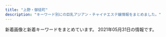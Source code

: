 ```yaml
---
title: "上野・御徒町"
description: "キーワード別にの巨乳アジアン・チャイナエステ嬢情報をまとめました。"
---
```


新着画像と新着キーワードをまとめています。
2021年05月31日の情報です。

<DmmAffiliateIns />
<KeywordTable
  shops={
    [
    {
        "name": "\u5973\u624b",
        "station": "JR\u4e0a\u91ce\u99c5\u6d45\u8349\u53e3",
        "img_links": [
            "http://www.ueno-assistant.com/images/index_05.png",
            "https://www.ueno-assistant.com/images/opbs21-4.jpg",
            "http://www.ueno-assistant.com/images/index_18.jpg",
            "http://www.ueno-assistant.com/images/index_03.png",
            "https://www.ueno-assistant.com/images/index_07.png",
            "http://www.ueno-assistant.com/images/index_06.png",
            "https://www.ueno-assistant.com/images/index_03.png",
            "https://www.ueno-assistant.com/images/opbs21-4t.jpg",
            "https://www.ueno-assistant.com/images/opbs21-10.jpg",
            "http://www.ueno-assistant.com/images/1.jpg",
            "https://www.ueno-assistant.com/images/4.jpg",
            "http://www.ueno-assistant.com/images/index_20.jpg",
            "https://www.ueno-assistant.com/images/index_02.png",
            "https://www.ueno-assistant.com/images/opbs20-9.jpg",
            "https://www.ueno-assistant.com/images/index_06.png",
            "https://www.ueno-assistant.com/images/index_19.jpg",
            "http://www.ueno-assistant.com/images/opbs21-4.jpg",
            "http://www.ueno-assistant.com/images/index_07.png",
            "http://www.ueno-assistant.com/images/index_02.png",
            "https://www.ueno-assistant.com/images/opbs21-13.jpg",
            "https://www.ueno-assistant.com/images/a0.jpg",
            "https://www.ueno-assistant.com/images/index_20.jpg",
            "http://www.ueno-assistant.com/images/index_19.jpg",
            "http://www.ueno-assistant.com/images/es21-1.jpg",
            "https://www.ueno-assistant.com/images/es21-1.jpg",
            "https://www.ueno-assistant.com/images/index_18.jpg",
            "https://www.ueno-assistant.com/images/1.jpg",
            "http://www.ueno-assistant.com/images/opbs21-13.jpg",
            "http://www.ueno-assistant.com/images/index_08.png",
            "http://www.ueno-assistant.com/images/a0.jpg",
            "https://www.ueno-assistant.com/images/index_09.png",
            "https://www.ueno-assistant.com/images/index_05.png",
            "http://www.ueno-assistant.com/images/index_09.png",
            "https://www.ueno-assistant.com/images/index_08.png",
            "http://www.ueno-assistant.com/images/4.jpg",
            "http://www.ueno-assistant.com/images/opbs21-10.jpg",
            "http://www.ueno-assistant.com/images/opbs20-9.jpg",
            "http://www.ueno-assistant.com/images/opbs21-4t.jpg"
        ],
        "url": "https://www.ueno-assistant.com/",
        "keywords": {
            "90": 2,
            "83": 2,
            "85": 2,
            "86": 2
        }
    },
    {
        "img_links": [
            "http://www.foryou-es.info/img/yuri3.jpg",
            "http://foryou-es.info/img/sara3.jpg",
            "http://foryou-es.info/img/riko1.jpg",
            "http://www.foryou-es.info/i/img/saki.jpg",
            "http://www.foryou-es.info/i/img/sara.jpg",
            "http://www.foryou-es.info/sp/img/miki.png",
            "http://www.foryou-es.info/i/img/seiko.jpg",
            "http://foryou-es.info/img/rora.png",
            "http://foryou-es.info/img/yuri1.jpg",
            "http://www.foryou-es.info/img/sia.png",
            "http://foryou-es.info/img/riko3.jpg",
            "http://www.foryou-es.info/i/img/honey.jpg",
            "http://foryou-es.info/img/rora1.jpg",
            "http://www.foryou-es.info/sp/menu/interior.jpg",
            "http://www.foryou-es.info/sp/img/seiko3.jpg",
            "http://www.foryou-es.info/img/sara3.jpg",
            "http://foryou-es.info/images/mobile.jpg",
            "http://www.foryou-es.info/images/info.jpg",
            "http://www.foryou-es.info/sp/images/tel.jpg",
            "http://foryou-es.info/images/blog.jpg",
            "http://foryou-es.info/img/saki1.jpg",
            "http://www.foryou-es.info/img/rora.png",
            "http://foryou-es.info/images/koko_200x40.png",
            "http://foryou-es.info/img/honey.png",
            "http://www.foryou-es.info/img/sia4.jpg",
            "http://foryou-es.info/img/miki.png",
            "http://foryou-es.info/images/ac.jpg",
            "http://www.foryou-es.info/images/sirase.jpg",
            "http://www.foryou-es.info/images/si.png",
            "http://www.foryou-es.info/img/sia2.jpg",
            "http://foryou-es.info/img/hina3.jpg",
            "http://www.foryou-es.info/images/staff_t.jpg",
            "http://www.foryou-es.info/img/riko4.jpg",
            "http://www.foryou-es.info/sp/images/newface.png",
            "http://www.foryou-es.info/images/interior.jpg",
            "http://foryou-es.info/img/rora2.jpg",
            "http://www.foryou-es.info/img/saki.png",
            "http://foryou-es.info/img/riko4.jpg",
            "http://www.foryou-es.info/sp/img/seiko.png",
            "http://www.foryou-es.info/sp/images/staff_t.jpg",
            "http://www.foryou-es.info/sp/images/ac3.jpg",
            "http://foryou-es.info/img/sia1.jpg",
            "http://foryou-es.info/images/news.jpg",
            "http://foryou-es.info/images/sm.jpg",
            "http://www.foryou-es.info/img/riko3.jpg",
            "http://www.foryou-es.info/i/img/yui.jpg",
            "http://www.foryou-es.info/sp/img/rora3.jpg",
            "http://www.foryou-es.info/img/honey.png",
            "http://www.foryou-es.info/img/honey2.jpg",
            "http://www.foryou-es.info/sp/images/time.jpg",
            "http://www.foryou-es.info/sp/images/newsb.jpg",
            "http://www.foryou-es.info/img/yuri1.jpg",
            "http://www.foryou-es.info/sp/img/honey2.jpg",
            "http://www.foryou-es.info/images/tel.png",
            "http://foryou-es.info/img/rora4.jpg",
            "http://www.foryou-es.info/images/blog.jpg",
            "http://foryou-es.info/images/tel.png",
            "http://foryou-es.info/images/newface.jpg",
            "http://foryou-es.info/img/sara1.jpg",
            "http://www.foryou-es.info/sp/img/rora.png",
            "http://www.foryou-es.info/img/yui1.jpg",
            "http://foryou-es.info/img/saki.png",
            "http://foryou-es.info/images/tt.png",
            "http://foryou-es.info/img/miki2.jpg",
            "http://www.foryou-es.info/sp/img/seiko1.jpg",
            "http://www.foryou-es.info/sp/img/saki.png",
            "http://www.foryou-es.info/img/saki2.jpg",
            "http://www.foryou-es.info/img/sara1.jpg",
            "http://foryou-es.info/img/yuri3.jpg",
            "http://www.foryou-es.info/i/img/sia.jpg",
            "http://foryou-es.info/images/sa.jpg",
            "http://www.foryou-es.info/img/hina4.jpg",
            "http://foryou-es.info/img/rora3.jpg",
            "http://www.foryou-es.info/images/interior_t.jpg",
            "http://www.foryou-es.info/img/hina2.jpg",
            "http://www.foryou-es.info/sp/img/yui.png",
            "http://foryou-es.info/images/sirase.jpg",
            "http://foryou-es.info/images/interior1.png",
            "http://foryou-es.info/img/honey2.jpg",
            "http://foryou-es.info/img/sia3.jpg",
            "http://foryou-es.info/img/yui3.jpg",
            "http://foryou-es.info/img/honey3.jpg",
            "http://www.foryou-es.info/sp/menu/staff.jpg",
            "http://www.foryou-es.info/images/tt.png",
            "http://foryou-es.info/img/yui2.jpg",
            "http://www.foryou-es.info/sp/img/honey1.jpg",
            "http://www.foryou-es.info/i/img/miki.jpg",
            "http://www.foryou-es.info/sp/img/sia.png",
            "http://www.foryou-es.info/img/miki2.jpg",
            "http://foryou-es.info/images/interior_t.jpg",
            "http://www.foryou-es.info/sp/images/news.png",
            "http://foryou-es.info/img/sara2.jpg",
            "http://www.foryou-es.info/images/so.jpg",
            "http://foryou-es.info/img/hina4.jpg",
            "http://www.foryou-es.info/sp/menu/top.jpg",
            "http://foryou-es.info/img/hina.png",
            "http://www.foryou-es.info/i/img/riko.jpg",
            "http://foryou-es.info/img/yui.png",
            "http://www.foryou-es.info/img/miki3.jpg",
            "http://www.foryou-es.info/sp/img/hina1.jpg",
            "http://www.foryou-es.info/sp/staff/yuri.png",
            "http://foryou-es.info/images/tp.png",
            "http://www.foryou-es.info/sp/images/top.jpg",
            "http://www.foryou-es.info/img/sia3.jpg",
            "http://www.foryou-es.info/sp/images/pc.jpg",
            "http://www.foryou-es.info/images/ac.jpg",
            "http://www.foryou-es.info/sp/img/saki3.jpg",
            "http://foryou-es.info/img/honey1.jpg",
            "http://www.foryou-es.info/sp/images/head.jpg",
            "http://www.foryou-es.info/sp/img/hina3.jpg",
            "http://www.foryou-es.info/sp/img/rora2.jpg",
            "http://www.foryou-es.info/img/sia1.jpg",
            "http://www.foryou-es.info/images/mobile.jpg",
            "http://www.foryou-es.info/images/news.jpg",
            "http://foryou-es.info/images/info.jpg",
            "http://www.foryou-es.info/img/yuri2.jpg",
            "http://www.foryou-es.info/sp/images/ac1.jpg",
            "http://www.foryou-es.info/img/rora4.jpg",
            "http://foryou-es.info/img/yuri.png",
            "http://www.foryou-es.info/img/honey3.jpg",
            "http://foryou-es.info/img/riko2.jpg",
            "http://foryou-es.info/img/yui1.jpg",
            "http://www.foryou-es.info/images/sa.jpg",
            "http://www.foryou-es.info/i/img/rora.jpg",
            "http://www.foryou-es.info/images/newface.jpg",
            "http://www.foryou-es.info/img/hina.png",
            "http://www.foryou-es.info/i/img/yuri.jpg",
            "http://www.foryou-es.info/sp/img/hina4.jpg",
            "http://www.foryou-es.info/img/sara.png",
            "http://www.foryou-es.info/img/rora1.jpg",
            "http://www.foryou-es.info/images/tp.png",
            "http://foryou-es.info/img/sia2.jpg",
            "http://www.foryou-es.info/img/riko.png",
            "http://www.foryou-es.info/sp/staff/saki.png",
            "http://www.foryou-es.info/sp/img/saki2.jpg",
            "http://www.foryou-es.info/sp/img/honey3.jpg",
            "http://www.foryou-es.info/img/riko2.jpg",
            "http://www.foryou-es.info/img/saki3.jpg",
            "http://www.foryou-es.info/img/miki.png",
            "http://www.foryou-es.info/sp/img/hina2.jpg",
            "http://foryou-es.info/img/saki3.jpg",
            "http://www.foryou-es.info/img/sara2.jpg",
            "http://www.foryou-es.info/img/seiko.png",
            "http://www.foryou-es.info/img/honey1.jpg",
            "http://www.foryou-es.info/sp/img/rora4.jpg",
            "http://foryou-es.info/images/rem.jpg",
            "http://www.foryou-es.info/i/img/hina.jpg",
            "http://www.foryou-es.info/sp/img/riko.png",
            "http://www.foryou-es.info/i/img/kaori.jpg",
            "http://foryou-es.info/images/interior.jpg",
            "http://www.foryou-es.info/img/miki1.jpg",
            "http://www.foryou-es.info/images/rem.jpg",
            "http://www.foryou-es.info/img/saki1.jpg",
            "http://foryou-es.info/images/staff_t.jpg",
            "http://www.foryou-es.info/img/riko1.jpg",
            "http://www.foryou-es.info/img/hina3.jpg",
            "http://www.foryou-es.info/images/sm.jpg",
            "http://foryou-es.info/images/so.jpg",
            "http://foryou-es.info/img/sia4.jpg",
            "http://www.foryou-es.info/sp/images/sm.jpg",
            "http://www.foryou-es.info/sp/img/sara.png",
            "http://www.foryou-es.info/images/koko_200x40.png",
            "http://foryou-es.info/img/seiko.png",
            "http://www.foryou-es.info/img/yui3.jpg",
            "http://www.foryou-es.info/sp/img/rora1.jpg",
            "http://www.foryou-es.info/sp/images/ac2.jpg",
            "http://foryou-es.info/images/si.png",
            "http://foryou-es.info/img/miki3.jpg",
            "http://www.foryou-es.info/images/interior1.png",
            "http://www.foryou-es.info/img/yui.png",
            "http://www.foryou-es.info/img/rora2.jpg",
            "http://foryou-es.info/img/sia.png",
            "http://www.foryou-es.info/sp/img/hina.png",
            "http://www.foryou-es.info/img/hina1.jpg",
            "http://foryou-es.info/img/hina1.jpg",
            "http://www.foryou-es.info/img/yuri.png",
            "http://www.foryou-es.info/sp/staff/yui.png",
            "http://www.foryou-es.info/sp/img/honey.png",
            "http://foryou-es.info/img/miki1.jpg",
            "http://www.foryou-es.info/sp/img/seiko4.jpg",
            "http://www.foryou-es.info/img/yui2.jpg",
            "http://www.foryou-es.info/sp/img/yuri.png",
            "http://foryou-es.info/img/hina2.jpg",
            "http://www.foryou-es.info/sp/img/saki1.jpg",
            "http://foryou-es.info/img/yuri2.jpg",
            "http://foryou-es.info/img/saki2.jpg",
            "http://www.foryou-es.info/sp/img/seiko2.jpg",
            "http://foryou-es.info/images/zy.png",
            "http://www.foryou-es.info/i/img/risa.jpg",
            "http://www.foryou-es.info/images/zy.png",
            "http://foryou-es.info/img/sara.png",
            "http://foryou-es.info/img/riko.png",
            "http://www.foryou-es.info/img/rora3.jpg"
        ],
        "name": "\u30de\u30fc\u30ad\u30e5\u30ea\u30fcMERCURY",
        "keywords": {
            "D": 15,
            "E": 8,
            "90": 6,
            "C": 30,
            "88": 13,
            "89": 36
        },
        "station": "JR\u5fa1\u5f92\u753a\u99c5\u5357\u53e3",
        "url": "http://foryou-es.info/"
    },
    {
        "name": "\u5ae6\u5a25\uff5eJOGA\uff5e",
        "keywords": {
            "86": 19,
            "88": 6,
            "D": 5,
            "85": 32
        },
        "url": "https://jouga.info/",
        "img_links": [
            "https://jouga.info/images/store/04.jpg",
            "https://jouga.info/staffPhoto/s20210415213823.jpg",
            "https://jouga.info/staffPhoto/s20210327041944.jpg",
            "https://jouga.info/staffPhoto/s20210326192505.jpg",
            "https://jouga.info/staffPhoto/s20210326192206.jpg",
            "https://jouga.info/images/store/01.jpg",
            "https://jouga.info/staffPhoto/s20210326170220.jpg",
            "https://jouga.info/staffPhoto/b20210326192505.jpg",
            "https://jouga.info/images/store/02.jpg",
            "https://jouga.info/staffPhoto/b20210507144453.jpg",
            "https://jouga.info/staffPhoto/s20210327040752.jpg",
            "https://jouga.info/staffPhoto/s20210322204440.jpg",
            "https://jouga.info/staffPhoto/b20210415213823.jpg",
            "https://jouga.info/staffPhoto/b20210326170220.jpg",
            "https://jouga.info/staffPhoto/b20210406174129.jpg",
            "https://jouga.info/staffPhoto/s20210326192014.jpg",
            "https://jouga.info/staffPhoto/s20210327034703.jpg",
            "https://jouga.info/staffPhoto/s20210507144434.jpg",
            "https://jouga.info/staffPhoto/s20210507144453.jpg",
            "https://jouga.info/staffPhoto/b20210322204440.jpg",
            "https://jouga.info/images/store/03.jpg",
            "https://jouga.info/staffPhoto/b20210416161316.jpg",
            "https://jouga.info/staffPhoto/b20210326192014.jpg",
            "https://jouga.info/staffPhoto/s20210406174129.jpg",
            "https://jouga.info/staffPhoto/s20210416161316.jpg",
            "https://jouga.info/staffPhoto/s20210415212610.jpg",
            "https://jouga.info/staffPhoto/b20210327041944.jpg"
        ],
        "station": "JR\u5fa1\u5f92\u753a\u99c5\u5357\u53e3"
    },
    {
        "keywords": {},
        "name": "\u53f0\u6e7e\u30ea\u30be\u30fc\u30c8",
        "img_links": [
            "http://taiwan-resort.com/img/rei.jpg",
            "http://taiwan-resort.com/img/hina.jpg",
            "http://taiwan-resort.com/img/3kenon.png",
            "http://taiwan-resort.com/img/corona-3.jpg",
            "http://taiwan-resort.com/img/sayaka.jpg",
            "http://taiwan-resort.com/img/erika01.jpg",
            "http://taiwan-resort.com/img/mask01.jpg",
            "http://taiwan-resort.com/img/mask02.jpg",
            "http://taiwan-resort.com/img/yuki.jpg",
            "http://taiwan-resort.com/img/pagetop.png",
            "http://taiwan-resort.com/img/anna.png",
            "http://taiwan-resort.com/img/kasumi.jpg",
            "http://taiwan-resort.com/img/corona-2.jpg",
            "http://taiwan-resort.com/img/corona-4.jpg",
            "http://taiwan-resort.com/img/iphone.png",
            "http://taiwan-resort.com/img/sara002.jpg",
            "http://taiwan-resort.com/img/4ugai.png",
            "http://taiwan-resort.com/img/head_img.png",
            "http://taiwan-resort.com/img/mask05.jpg",
            "http://taiwan-resort.com/img/topbg02.jpg",
            "http://taiwan-resort.com/img/mami002.png",
            "http://taiwan-resort.com/img/corona-5.jpg",
            "http://taiwan-resort.com/img/2biore.png",
            "http://taiwan-resort.com/img/mask04.jpg",
            "http://taiwan-resort.com/img/mask03.jpg",
            "http://taiwan-resort.com/img/emi001.jpg",
            "http://taiwan-resort.com/img/1purazuma.png",
            "http://taiwan-resort.com/img/tel_img.png",
            "http://taiwan-resort.com/img/honoka02.jpg",
            "http://taiwan-resort.com/img/photo_01.jpg",
            "http://taiwan-resort.com/img/aoi.jpg"
        ],
        "station": "JR\u5fa1\u5f92\u753a\u99c5\u5357\u53e3",
        "url": "http://taiwan-resort.com/"
    },
    {
        "name": "\u30a8\u30f3\u30c8\u30ea\u30fc",
        "station": "JR\u5fa1\u5f92\u753a\u99c5\u5357\u53e3",
        "keywords": {},
        "img_links": [
            "http://ruana.work/img/hana1.jpg",
            "http://ruana.work/images/rec.jpg",
            "http://ruana.work/img/hitomi1.jpg",
            "http://ruana.work/img/moe1.jpg",
            "http://ruana.work/images/tel.jpg",
            "http://ruana.work/img/mimi1.jpg",
            "http://ruana.work/images/sys1.jpg",
            "http://ruana.work/images/2.jpg",
            "http://ruana.work/images/ac2.jpg",
            "http://ruana.work/images/news.jpg",
            "http://ruana.work/images/12.jpg",
            "http://ruana.work/images/int2.jpg",
            "http://ruana.work/images/int1.jpg",
            "http://ruana.work/images/7.jpg",
            "http://ruana.work/images/head.jpg",
            "http://ruana.work/images/interior_t.jpg",
            "http://ruana.work/images/staff_t.jpg",
            "http://ruana.work/images/9.jpg",
            "http://ruana.work/images/5.jpg",
            "http://ruana.work/img/kora1.jpg",
            "http://ruana.work/images/4.jpg",
            "http://ruana.work/images/3.jpg",
            "http://ruana.work/img/yoko1.jpg",
            "http://ruana.work/img/momo1.jpg",
            "http://ruana.work/images/mobile.jpg",
            "http://ruana.work/img/mei1.jpg",
            "http://ruana.work/img/aki1.jpg",
            "http://ruana.work/images/ac1.jpg",
            "http://ruana.work/images/sys2.jpg",
            "http://ruana.work/images/8.jpg",
            "http://ruana.work/images/1.jpg",
            "http://ruana.work/images/11.jpg",
            "http://ruana.work/img/ran1.jpg",
            "http://ruana.work/img/sakura1.jpg",
            "http://ruana.work/images/6.jpg"
        ],
        "url": "http://ruana.work/"
    },
    {
        "name": "\u30d5\u30a1\u30f3\u30bf\u30b8\u30fc",
        "station": "JR\u5fa1\u5f92\u753a\u99c5\u5317\u53e3",
        "url": "http://www.itoshii.tokyo/",
        "img_links": [],
        "keywords": {}
    },
    {
        "url": "http://biki-massage.work/",
        "station": "JR\u5fa1\u5f92\u753a\u99c5\u5317\u53e3",
        "img_links": [
            "http://biki-massage.work/img/botton.jpg",
            "http://biki-massage.work/img/sta6.jpg",
            "http://biki-massage.work/sp/img/add.jpg",
            "http://biki-massage.work/img/st3.jpg",
            "http://biki-massage.work/sp/img/s5.jpg",
            "http://biki-massage.work/img/fla2.jpg",
            "http://biki-massage.work/img/s2.jpg",
            "http://biki-massage.work/sp/img/t-a.jpg",
            "http://biki-massage.work/img/sta4.jpg",
            "http://biki-massage.work/sp/img/t-o.jpg",
            "http://biki-massage.work/img/st5.jpg",
            "http://biki-massage.work/img/nos.jpg",
            "http://biki-massage.work/img/head.jpg",
            "http://biki-massage.work/img/mo.png",
            "http://biki-massage.work/sp/img/s4.jpg",
            "http://biki-massage.work/img/st4.jpg",
            "http://biki-massage.work/img/sta3.jpg",
            "http://biki-massage.work/sp/img/s3.jpg",
            "http://biki-massage.work/sp/img/pc.jpg",
            "http://biki-massage.work/sp/img/tit.jpg",
            "http://biki-massage.work/img/sta5.jpg",
            "http://biki-massage.work/img/st6.jpg",
            "http://biki-massage.work/img/s3.jpg",
            "http://biki-massage.work/sp/img/time.jpg",
            "http://biki-massage.work/sp/img/sys.jpg",
            "http://biki-massage.work/sp/img/s1.jpg",
            "http://biki-massage.work/sp/img/s6.jpg",
            "http://biki-massage.work/sp/img/cam.jpg",
            "http://biki-massage.work/sp/img/info.jpg",
            "http://biki-massage.work/sp/img/pic.jpg",
            "http://biki-massage.work/sp/img/s2.jpg",
            "http://biki-massage.work/sp/img/t-s.jpg",
            "http://biki-massage.work/img/st1.jpg",
            "http://biki-massage.work/sp/img/t-r.jpg",
            "http://biki-massage.work/img/campian.jpg",
            "http://biki-massage.work/sp/img/p6.jpg",
            "http://biki-massage.work/sp/img/p3.jpg",
            "http://biki-massage.work/sp/img/botton.jpg",
            "http://biki-massage.work/img/sta2.jpg",
            "http://biki-massage.work/sp/img/t-t.jpg",
            "http://biki-massage.work/sp/img/p2.jpg",
            "http://biki-massage.work/img/s6.jpg",
            "http://biki-massage.work/img/s4.jpg",
            "http://biki-massage.work/img/fla3.jpg",
            "http://biki-massage.work/img/fla1.jpg",
            "http://biki-massage.work/sp/img/tel.jpg",
            "http://biki-massage.work/img/s5.jpg",
            "http://biki-massage.work/img/st2.jpg",
            "http://biki-massage.work/img/s1.jpg",
            "http://biki-massage.work/img/sta1.jpg"
        ],
        "keywords": {
            "83": 1,
            "87": 2,
            "E": 1,
            "88": 2,
            "86": 7,
            "D": 3,
            "C": 16
        },
        "name": "\u5a9a\u59eb\uff5e\u30d3\u30ad\uff5e"
    },
    {
        "name": "\u6708\u591c",
        "keywords": {
            "89": 1,
            "88": 1,
            "E": 6,
            "86": 2,
            "85": 1,
            "87": 1,
            "D": 4,
            "C": 2
        },
        "url": "http://www.rosa-es.info/",
        "station": "JR\u4e0a\u91ce\u99c5\u6d45\u8349\u53e3",
        "img_links": [
            "http://www.rosa-es.info/staff/yuki1.jpg",
            "http://www.rosa-es.info/staff/nana1.jpg",
            "http://www.rosa-es.info/staff/yumi2.jpg",
            "http://www.rosa-es.info/staff/yumi1.jpg",
            "http://www.rosa-es.info/img/pic/int2.jpg",
            "http://www.rosa-es.info/staff/yuri2.jpg",
            "http://www.rosa-es.info/staff/yuki2.jpg",
            "http://www.rosa-es.info/staff/yuki.jpg",
            "http://www.rosa-es.info/img/pic/int4.jpg",
            "http://www.rosa-es.info/staff/nana.jpg",
            "http://www.rosa-es.info/staff/yuri1.jpg",
            "http://www.rosa-es.info/staff/koko2.jpg",
            "http://www.rosa-es.info/staff/rara.jpg",
            "http://www.rosa-es.info/img/pic/int3.jpg",
            "http://www.rosa-es.info/img/pic/int1.jpg",
            "http://www.rosa-es.info/staff/rara2.jpg",
            "http://www.rosa-es.info/staff/nana2.jpg",
            "http://www.rosa-es.info/img/loader.png",
            "http://www.rosa-es.info/staff/yumi.jpg",
            "http://www.rosa-es.info/img/pic/slide_2.jpg",
            "http://www.rosa-es.info/img/pic/slide_1.jpg",
            "http://www.rosa-es.info/staff/rara1.jpg",
            "http://www.rosa-es.info/staff/yuri.jpg",
            "http://www.rosa-es.info/staff/koko1.jpg",
            "http://www.rosa-es.info/staff/koko.jpg"
        ]
    },
    {
        "img_links": [
            "http://www.yumenokoi.masg.info/files/009.jpg",
            "http://www.yumenokoi.masg.info/files/011-02.jpg",
            "http://www.yumenokoi.masg.info/files/010-02.jpg",
            "http://www.yumenokoi.masg.info/files/025-02.jpg",
            "http://www.yumenokoi.masg.info/images/service/s06.jpg",
            "http://www.yumenokoi.masg.info/images/service/s03.jpg",
            "http://www.yumenokoi.masg.info/images/m1.jpg",
            "http://www.yumenokoi.masg.info/images/rsubt3.png",
            "http://www.yumenokoi.masg.info/images/m6.jpg",
            "http://www.yumenokoi.masg.info/files/025.jpg",
            "http://www.yumenokoi.masg.info/images/rsubt6.png",
            "http://www.yumenokoi.masg.info/files/006-02.jpg",
            "http://www.yumenokoi.masg.info/files/015.jpg",
            "http://www.yumenokoi.masg.info/files/024.jpg",
            "http://www.yumenokoi.masg.info/images/rsubt7.png",
            "http://www.yumenokoi.masg.info/images/m3.jpg",
            "http://www.yumenokoi.masg.info/files/027.jpg",
            "http://www.yumenokoi.masg.info/files/002-02.jpg",
            "http://www.yumenokoi.masg.info/files/021-02.jpg",
            "http://www.yumenokoi.masg.info/photo_news/upimg/63687607e4ea1479a4_0.jpg",
            "http://www.yumenokoi.masg.info/images/m4.jpg",
            "http://www.yumenokoi.masg.info/files/027-02.jpg",
            "http://www.yumenokoi.masg.info/images/rsubt5.png",
            "http://www.yumenokoi.masg.info/images/tel2.png",
            "http://www.yumenokoi.masg.info/images/service/s01.jpg",
            "http://www.yumenokoi.masg.info/files/024-02.jpg",
            "http://www.yumenokoi.masg.info/files/023-02.jpg",
            "http://www.yumenokoi.masg.info/files/010.jpg",
            "http://www.yumenokoi.masg.info/files/002.jpg",
            "http://www.yumenokoi.masg.info/images/service/s02.jpg",
            "http://www.yumenokoi.masg.info/files/017-02.jpg",
            "http://www.yumenokoi.masg.info/files/016.jpg",
            "http://www.yumenokoi.masg.info/files/026.jpg",
            "http://www.yumenokoi.masg.info/files/009-02.jpg",
            "http://www.yumenokoi.masg.info/files/017.jpg",
            "http://www.yumenokoi.masg.info/images/slider-img001.jpg",
            "http://www.yumenokoi.masg.info/files/008-02.jpg",
            "http://www.yumenokoi.masg.info/files/026-02.jpg",
            "http://www.yumenokoi.masg.info/files/006.jpg",
            "http://www.yumenokoi.masg.info/images/rsubt1.png",
            "http://www.yumenokoi.masg.info/images/slider-img002.jpg",
            "http://www.yumenokoi.masg.info/images/rsubt4.png",
            "http://www.yumenokoi.masg.info/files/023.jpg",
            "http://www.yumenokoi.masg.info/images/b-online.png",
            "http://www.yumenokoi.masg.info/images/b-tel.png",
            "http://www.yumenokoi.masg.info/files/018.jpg",
            "http://www.yumenokoi.masg.info/files/011.jpg",
            "http://www.yumenokoi.masg.info/files/016-02.jpg",
            "http://www.yumenokoi.masg.info/images/service/s04.jpg",
            "http://www.yumenokoi.masg.info/files/021.jpg",
            "http://www.yumenokoi.masg.info/images/m2.jpg",
            "http://www.yumenokoi.masg.info/images/service/s05.jpg",
            "http://www.yumenokoi.masg.info/files/015-02.jpg",
            "http://www.yumenokoi.masg.info/images/rsubt2.png",
            "http://www.yumenokoi.masg.info/files/018-02.jpg",
            "http://www.yumenokoi.masg.info/files/008.jpg"
        ],
        "keywords": {
            "86": 29,
            "G": 29,
            "89": 8,
            "F": 8,
            "87": 54,
            "E": 16,
            "88": 30,
            "D": 68
        },
        "station": "JR\u5fa1\u5f92\u753a\u99c5\u5317\u53e3",
        "url": "http://www.yumenokoi.masg.info/",
        "name": "\u5922\u306e\u604b"
    },
    {
        "keywords": {
            "86": 4,
            "87": 8,
            "84": 4,
            "C": 11,
            "D": 12
        },
        "img_links": [
            "http://www.iyashinoie-ueno.com/files/018-02.jpg",
            "http://www.iyashinoie-ueno.com/files/001-02.jpg",
            "http://www.iyashinoie-ueno.com/images/newgirls_top.jpg",
            "http://www.iyashinoie-ueno.com/images/end.jpg",
            "http://www.iyashinoie-ueno.com/images/staff_top.jpg",
            "http://www.iyashinoie-ueno.com/images/staff_top2.jpg",
            "http://www.iyashinoie-ueno.com/files/018.jpg",
            "http://www.iyashinoie-ueno.com/images/news_top.jpg",
            "http://www.iyashinoie-ueno.com/files/001.jpg",
            "http://www.iyashinoie-ueno.com/files/019-02.jpg",
            "http://www.iyashinoie-ueno.com/images/top2.jpg",
            "http://www.iyashinoie-ueno.com/files/014.jpg",
            "http://www.iyashinoie-ueno.com/files/014-02.jpg",
            "http://www.iyashinoie-ueno.com/files/019.jpg",
            "http://www.iyashinoie-ueno.com/images/mobile.jpg",
            "http://www.iyashinoie-ueno.com/images/pick1.jpg"
        ],
        "url": "http://www.iyashinoie-ueno.com/",
        "station": "JR\u4e0a\u91ce\u99c5\u6d45\u8349\u53e3",
        "name": "\u7652\u3057\u306e\u5bb6"
    },
    {
        "keywords": {},
        "url": "http://yura-kunitachi.xyz/",
        "img_links": [
            "http://yura-kunitachi.xyz/_src/53513965/wechatimg81_20210306210100439.jpg",
            "http://yura-kunitachi.xyz/_src/53513945/navi_02.png",
            "http://yura-kunitachi.xyz/_src/53513951/navi_05.png",
            "http://yura-kunitachi.xyz/_src/55498272/wechatimg91.jpg",
            "http://yura-kunitachi.xyz/_src/53513959/137080-osd41m-772.jpg",
            "http://yura-kunitachi.xyz/_src/53513931/wechatimg89.jpg",
            "http://yura-kunitachi.xyz/_src/53513943/navi_01.png",
            "http://yura-kunitachi.xyz/_src/53513949/navi_04.png",
            "http://yura-kunitachi.xyz/_src/53513953/navi_06.png",
            "http://yura-kunitachi.xyz/_src/53513957/wechatimg229.jpg",
            "http://yura-kunitachi.xyz/_src/53513929/wechatimg93.jpg",
            "http://yura-kunitachi.xyz/_src/53513961/wechatimg97.jpg",
            "http://yura-kunitachi.xyz/_src/53513942/3da7d3dc6ee4f2d3861295bdb20452b671deb86c6f4e442ebce1715dc06eb99e.jpg",
            "http://yura-kunitachi.xyz/_src/53513933/wechatimg90.jpg",
            "http://yura-kunitachi.xyz/_src/53513947/navi_03.png",
            "http://yura-kunitachi.xyz/_src/53513955/cam.jpg",
            "http://yura-kunitachi.xyz/_src/53513910/5f5316158ec7f0d0727854410a5be46303a324b1fef3ef0de82fa8c4fe0f59d4.jpg",
            "http://yura-kunitachi.xyz/_src/53513963/wechatimg102.jpg",
            "http://yura-kunitachi.xyz/_src/53513967/xxl_44c52558b2be4d61a2f879da7d157c31.jpg",
            "http://yura-kunitachi.xyz/_src/55498274/wechatimg8.jpg",
            "http://yura-kunitachi.xyz/_src/53513935/wechatimg92.jpg"
        ],
        "name": "Rei",
        "station": "\u7530\u539f\u753a\u99c5\u30a8\u30ec\u30d9\u30fc\u30bf\u30fc\u53e3"
    },
    {
        "station": "\u6d45\u8349\u99c5",
        "name": "\u3082\u307f\u826f",
        "img_links": [
            "http://kisyou.esjp.xyz/images/roomimg/R_1.jpg",
            "http://kisyou.esjp.xyz/images/roomimg/R_4.jpg",
            "http://kisyou.esjp.xyz/images/newsbg.png",
            "http://kisyou.esjp.xyz/girl/3.jpg",
            "http://kisyou.esjp.xyz/images/pickup_line.png",
            "http://kisyou.esjp.xyz/girl/2.jpg",
            "http://kisyou.esjp.xyz/images/tel_footer.png",
            "http://kisyou.esjp.xyz/images/roomimg/R_2.jpg",
            "http://kisyou.esjp.xyz/images/roomimg/R_3.jpg",
            "http://kisyou.esjp.xyz/girl/1.jpg",
            "http://kisyou.esjp.xyz/girl/4.jpg",
            "http://kisyou.esjp.xyz/images/mobile_bg.png",
            "http://kisyou.esjp.xyz/images/staff_bg.png",
            "http://kisyou.esjp.xyz/images/topbg.jpg"
        ],
        "url": "http://kisyou.esjp.xyz/",
        "keywords": {}
    },
    {
        "name": "\u6975\u4e0a\u30e1\u30f3\u30ba\u30a8\u30b9\u30c6-\u96c5-",
        "station": "JR\u4e0a\u91ce\u99c5\u6d45\u8349\u53e3",
        "img_links": [
            "http://ueno-miyabi.work/img/haru1.jpg",
            "http://ueno-miyabi.work/sp/images/5.png",
            "http://ueno-miyabi.work/sp/images/footer.jpg",
            "http://ueno-miyabi.work/sp/images/tel.jpg",
            "http://ueno-miyabi.work/sp/images/rec1.png",
            "http://ueno-miyabi.work/sp/images/2.png",
            "http://ueno-miyabi.work/sp/img/haru2.jpg",
            "http://ueno-miyabi.work/images/int1.jpg",
            "http://ueno-miyabi.work/sp/img/yuyu2.jpg",
            "http://ueno-miyabi.work/sp/staff/yuyu.jpg",
            "http://ueno-miyabi.work/sp/images/staff_t.jpg",
            "http://ueno-miyabi.work/sp/menu/staff.jpg",
            "http://ueno-miyabi.work/staff/yuyu.jpg",
            "http://ueno-miyabi.work/sp/images/topgirl.jpg",
            "http://ueno-miyabi.work/images/2.jpg",
            "http://ueno-miyabi.work/sp/images/ta.jpg",
            "http://ueno-miyabi.work/img/ai1.jpg",
            "http://ueno-miyabi.work/images/int2.jpg",
            "http://ueno-miyabi.work/images/4.jpg",
            "http://ueno-miyabi.work/sp/menu/top.jpg",
            "http://ueno-miyabi.work/sp/images/int2.jpg",
            "http://ueno-miyabi.work/images/staff_t.jpg",
            "http://ueno-miyabi.work/sp/images/ts.jpg",
            "http://ueno-miyabi.work/img/yuyu2.jpg",
            "http://ueno-miyabi.work/sp/images/1.png",
            "http://ueno-miyabi.work/sp/images/news.jpg",
            "http://ueno-miyabi.work/sp/img/haru1.jpg",
            "http://ueno-miyabi.work/images/concept.png",
            "http://ueno-miyabi.work/sp/images/int1.jpg",
            "http://ueno-miyabi.work/staff/haru.jpg",
            "http://ueno-miyabi.work/sp/staff/haru.jpg",
            "http://ueno-miyabi.work/sp/img/ai1.jpg",
            "http://ueno-miyabi.work/images/interior_t.jpg",
            "http://ueno-miyabi.work/images/sm.jpg",
            "http://ueno-miyabi.work/img/nana1.jpg",
            "http://ueno-miyabi.work/sp/staff/jun.jpg",
            "http://ueno-miyabi.work/images/rec2.jpg",
            "http://ueno-miyabi.work/sp/img/yuyu1.jpg",
            "http://ueno-miyabi.work/images/tr.jpg",
            "http://ueno-miyabi.work/images/1.jpg",
            "http://ueno-miyabi.work/images/head.jpg",
            "http://ueno-miyabi.work/images/tg_t.jpg",
            "http://ueno-miyabi.work/sp/images/3.png",
            "http://ueno-miyabi.work/staff/nana.jpg",
            "http://ueno-miyabi.work/sp/images/interior_t.jpg",
            "http://ueno-miyabi.work/sp/images/4.png",
            "http://ueno-miyabi.work/staff/jun.jpg",
            "http://ueno-miyabi.work/sp/img/jun1.jpg",
            "http://ueno-miyabi.work/images/sys.png",
            "http://ueno-miyabi.work/images/b1.jpg",
            "http://ueno-miyabi.work/images/5.jpg",
            "http://ueno-miyabi.work/staff/ai.jpg",
            "http://ueno-miyabi.work/sp/images/sys.png",
            "http://ueno-miyabi.work/images/news_t.jpg",
            "http://ueno-miyabi.work/sp/staff/nana.jpg",
            "http://ueno-miyabi.work/img/jun1.jpg",
            "http://ueno-miyabi.work/img/haru2.jpg",
            "http://ueno-miyabi.work/sp/images/ac1.jpg",
            "http://ueno-miyabi.work/images/3.jpg",
            "http://ueno-miyabi.work/sp/staff/ai.jpg",
            "http://ueno-miyabi.work/images/ta.jpg",
            "http://ueno-miyabi.work/sp/images/newsb.png",
            "http://ueno-miyabi.work/img/jun2.jpg",
            "http://ueno-miyabi.work/sp/img/nana1.jpg",
            "http://ueno-miyabi.work/img/yuyu1.jpg",
            "http://ueno-miyabi.work/images/rec1.png",
            "http://ueno-miyabi.work/images/newsb.png",
            "http://ueno-miyabi.work/sp/images/head.jpg",
            "http://ueno-miyabi.work/images/b2.jpg",
            "http://ueno-miyabi.work/sp/images/rec2.jpg",
            "http://ueno-miyabi.work/sp/img/jun2.jpg",
            "http://ueno-miyabi.work/images/rem.jpg"
        ],
        "url": "http://ueno-miyabi.work/",
        "keywords": {}
    },
    {
        "keywords": {
            "88": 8,
            "E": 4,
            "86": 2,
            "87": 12,
            "G": 6,
            "D": 10,
            "F": 2
        },
        "url": "http://www.cocogarden.link/",
        "station": "JR\u5fa1\u5f92\u753a\u99c5\u5317\u53e3",
        "img_links": [
            "http://www.cocogarden.link/images/mobile.jpg",
            "http://www.cocogarden.link/files/080.jpg",
            "http://www.cocogarden.link/files/091-03.jpg",
            "http://www.cocogarden.link/images/nbj3.jpg",
            "http://www.cocogarden.link/images/koko_200x40.png",
            "http://www.cocogarden.link/files/080-02.jpg",
            "http://www.cocogarden.link/files/088.jpg",
            "http://www.cocogarden.link/files/037.jpg",
            "http://www.cocogarden.link/files/090.jpg",
            "http://www.cocogarden.link/files/076.jpg",
            "http://www.cocogarden.link/files/072-03.jpg",
            "http://www.cocogarden.link/files/076-02.jpg",
            "http://www.cocogarden.link/files/076-03.jpg",
            "http://www.cocogarden.link/files/037-02.jpg",
            "http://www.cocogarden.link/images/end1.png",
            "http://www.cocogarden.link/images/1.jpg",
            "http://www.cocogarden.link/images/top1.jpg",
            "http://www.cocogarden.link/files/058-03.jpg",
            "http://www.cocogarden.link/files/090-02.jpg",
            "http://www.cocogarden.link/files/075-03.jpg",
            "http://www.cocogarden.link/files/086-03.jpg",
            "http://www.cocogarden.link/images/s_news.jpg",
            "http://www.cocogarden.link/files/091.jpg",
            "http://www.cocogarden.link/files/090-03.jpg",
            "http://www.cocogarden.link/files/037-03.jpg",
            "http://www.cocogarden.link/images/top.jpg",
            "http://www.cocogarden.link/files/075.jpg",
            "http://www.cocogarden.link/files/059-02.jpg",
            "http://www.cocogarden.link/files/058.jpg",
            "http://www.cocogarden.link/files/088-02.jpg",
            "http://www.cocogarden.link/files/086.jpg",
            "http://www.cocogarden.link/files/072.jpg",
            "http://www.cocogarden.link/files/088-03.jpg",
            "http://www.cocogarden.link/files/059-03.jpg",
            "http://www.cocogarden.link/files/080-03.jpg",
            "http://www.cocogarden.link/files/059.jpg",
            "http://www.cocogarden.link/files/072-02.jpg",
            "http://www.cocogarden.link/images/s_info.jpg",
            "http://www.cocogarden.link/images/s_staff.jpg",
            "http://www.cocogarden.link/files/091-02.jpg",
            "http://www.cocogarden.link/files/058-02.jpg",
            "http://www.cocogarden.link/files/086-02.jpg",
            "http://www.cocogarden.link/files/075-02.jpg",
            "http://www.cocogarden.link/images/s_pick.jpg"
        ],
        "name": "COCO-GARDEN"
    },
    {
        "url": "http://www.macaron.esjoho.com/",
        "name": "\u30de\u30ab\u30ed\u30f3",
        "station": "JR\u5fa1\u5f92\u753a\u99c5\u5317\u53e3",
        "img_links": [],
        "keywords": {}
    },
    {
        "url": "https://moon-rabbit.info/",
        "station": "JR\u5fa1\u5f92\u753a\u99c5\u5357\u53e3",
        "name": "\u6708\u514e \u30b2\u30c3\u30c8",
        "keywords": {
            "87": 1,
            "E": 1,
            "85": 3,
            "\u30bb\u30af\u30b7\u30fc": 3,
            "88": 1,
            "C": 2,
            "D": 4,
            "86": 5
        },
        "img_links": [
            "https://moon-rabbit.info/staffPhoto/s20201027011627.jpg",
            "https://moon-rabbit.info/images/returnBtn.png",
            "https://moon-rabbit.info/images/store/04.jpg",
            "https://moon-rabbit.info/staffPhoto/b20201026233537.jpg",
            "https://moon-rabbit.info/staffPhoto/b20201027011549.jpg",
            "https://moon-rabbit.info/staffPhoto/b20201027011627.jpg",
            "https://moon-rabbit.info/staffPhoto/s20210221135204.jpg",
            "https://moon-rabbit.info/staffPhoto/b20201026233328.jpg",
            "https://moon-rabbit.info/staffPhoto/b20210403124159.jpg",
            "https://moon-rabbit.info/staffPhoto/b20210415212743.jpg",
            "https://moon-rabbit.info/staffPhoto/b20210416205502.jpg",
            "https://moon-rabbit.info/js/sliderLine/slide_prev.png",
            "https://moon-rabbit.info/staffPhoto/b20201026232438.jpg",
            "https://moon-rabbit.info/uploadfiles/images/campaignMoonRabbitInfo.jpg",
            "https://moon-rabbit.info/js/sliderLine/slide_next.png",
            "https://moon-rabbit.info/staffPhoto/b20210406172509.jpg",
            "https://moon-rabbit.info/staffPhoto/b20201027004342.jpg",
            "https://moon-rabbit.info/staffPhoto/s20210406172509.jpg",
            "https://moon-rabbit.info/staffPhoto/b20210401213854.jpg",
            "https://moon-rabbit.info/staffPhoto/s20210403124159.jpg",
            "https://moon-rabbit.info/staffPhoto/b20201027002208.jpg",
            "https://moon-rabbit.info/images/store/03.jpg",
            "https://moon-rabbit.info/staffPhoto/s20201026233328.jpg",
            "https://moon-rabbit.info/staffPhoto/s20210507144547.jpg",
            "https://moon-rabbit.info/staffPhoto/s20201027002208.jpg",
            "https://moon-rabbit.info/staffPhoto/s20201026233537.jpg",
            "https://moon-rabbit.info/staffPhoto/s20210507144730.jpg",
            "https://moon-rabbit.info/staffPhoto/s20210415212743.jpg",
            "https://moon-rabbit.info/images/mobile.jpg",
            "https://moon-rabbit.info/staffPhoto/b20210326172946.jpg",
            "https://moon-rabbit.info/staffPhoto/s20201213182803.jpg",
            "https://moon-rabbit.info/staffPhoto/s20210326172946.jpg",
            "https://moon-rabbit.info/images/store/02.jpg",
            "https://moon-rabbit.info/staffPhoto/s20210416205502.jpg",
            "https://moon-rabbit.info/staffPhoto/s20201026232438.jpg",
            "https://moon-rabbit.info/staffPhoto/b20201027003115.jpg",
            "https://moon-rabbit.info/staffPhoto/b20210507144547.jpg",
            "https://moon-rabbit.info/staffPhoto/b20210507144730.jpg",
            "https://moon-rabbit.info/staffPhoto/b20201213182803.jpg",
            "https://moon-rabbit.info/staffPhoto/s20210401213854.jpg",
            "https://moon-rabbit.info/images/store/01.jpg",
            "https://moon-rabbit.info/staffPhoto/s20201027004342.jpg",
            "https://moon-rabbit.info/staffPhoto/b20210221135204.jpg",
            "https://moon-rabbit.info/staffPhoto/s20201027011549.jpg",
            "https://moon-rabbit.info/staffPhoto/s20201027003115.jpg"
        ]
    },
    {
        "station": "\u8535\u524d\u99c5",
        "keywords": {},
        "url": "http://rlx-salon.com/",
        "img_links": [
            "http://rlx-salon.com/img/no.png",
            "http://rlx-salon.com/img/nav-005.png",
            "http://rlx-salon.com/img/nav-004.png",
            "http://rlx-salon.com/img/nav-001.png",
            "http://rlx-salon.com/img/nav-002.png",
            "http://rlx-salon.com/staff/riri/01.png",
            "http://rlx-salon.com/staff/risa/01.png",
            "http://rlx-salon.com/staff/momoka/01.png",
            "http://rlx-salon.com/img/stb.jpg",
            "http://rlx-salon.com/img/tel.png",
            "http://rlx-salon.com/img/nav-006.png",
            "http://rlx-salon.com/staff/ruru/01.png",
            "http://rlx-salon.com/img/nav-003.png",
            "http://rlx-salon.com/img/stt.jpg"
        ],
        "name": "\u30d0\u30cb\u30e9"
    },
    {
        "name": "ZOEY \u30be\u30fc\u30a4",
        "keywords": {},
        "img_links": [
            "http://zoey.mssg.jp/images/top/top_01.jpg",
            "http://zoey.mssg.jp/images/top/top_03.jpg",
            "http://zoey.mssg.jp/images/top/top_05.jpg",
            "http://zoey.mssg.jp/images/home/top.jpg",
            "http://zoey.mssg.jp/images/staff_image/staf_010a.jpg",
            "http://zoey.mssg.jp/images/top/top_08.png",
            "http://zoey.mssg.jp/images/top/top_04.jpg",
            "http://zoey.mssg.jp/images/top/top_02.jpg",
            "http://zoey.mssg.jp/images/top/top_06.jpg",
            "http://zoey.mssg.jp/images/page_top.png"
        ],
        "url": "http://zoey.mssg.jp",
        "station": "JR\u5fa1\u5f92\u753a\u99c5\u5357\u53e3"
    },
    {
        "keywords": {
            "86": 12,
            "\u30bb\u30af\u30b7\u30fc": 1,
            "F": 4,
            "88": 2,
            "C": 2,
            "84": 1,
            "D": 45,
            "87": 37,
            "85": 2,
            "E": 3
        },
        "station": "\u6d45\u8349\u99c52\u756a\u51fa\u53e3",
        "url": "http://www.turu.esraku.com/",
        "img_links": [
            "http://www.turu.esraku.com/files/001.jpg",
            "http://www.turu.esraku.com/files/001-02.jpg",
            "http://www.turu.esraku.com/files/004-02.jpg",
            "http://www.turu.esraku.com/files/004.jpg",
            "http://www.turu.esraku.com/files/003.jpg",
            "http://www.turu.esraku.com/images/dummy.png",
            "https://aromamore.tokyo/images/dummy.png",
            "http://www.turu.esraku.com/files/002.jpg",
            "http://www.turu.esraku.com/files/003-02.jpg",
            "http://www.turu.esraku.com/files/002-02.jpg",
            "http://www.turu.esraku.com/files/005.jpg",
            "http://www.turu.esraku.com/files/005-02.jpg"
        ],
        "name": "\u9db4"
    },
    {
        "keywords": {
            "C": 1
        },
        "station": "JR\u5fa1\u5f92\u753a\u99c5\u5317\u53e3",
        "url": "http://spa-amore.info/",
        "img_links": [
            "http://spa-amore.info/uploads/rubyes/2017/02/btn_top_03.png",
            "http://spa-amore.info/uploads/rubyes/2017/02/bnr_side_05.png",
            "http://spa-amore.info/uploads/rubyes/2020/05/img_4838.jpg",
            "http://spa-amore.info/uploads/rubyes/2017/02/img_info_05.png",
            "http://spa-amore.info/uploads/rubyes/2019/03/img_35011.jpg",
            "http://spa-amore.info/uploads/rubyes/images/p01.png",
            "http://spa-amore.info/uploads/rubyes/2017/02/img_info_06.png",
            "http://spa-amore.info/uploads/rubyes/2019/10/img_4995.jpg",
            "http://spa-amore.info/uploads/rubyes/2017/02/subvisual_qa.png",
            "http://spa-amore.info/uploads/rubyes/2017/02/subvisual_link.png",
            "http://spa-amore.info/uploads/rubyes/images/icon_flower.png",
            "http://spa-amore.info/uploads/rubyes/2017/02/img_info_02.png",
            "http://spa-amore.info/uploads/rubyes/2017/02/subvisual_enquete.png",
            "http://spa-amore.info/uploads/rubyes/2018/06/img_6484de79a84e589afe69cac1.jpg",
            "http://spa-amore.info/uploads/rubyes/2018/11/img_2998.png",
            "http://spa-amore.info/uploads/rubyes/images/no-photo.jpg",
            "http://spa-amore.info/uploads/rubyes/2019/10/img_5017.jpg",
            "http://spa-amore.info/uploads/rubyes/2019/04/img_3767.jpg",
            "http://spa-amore.info/uploads/rubyes/2019/12/img_3761.jpg",
            "http://spa-amore.info/uploads/rubyes/2018/06/img_6509de79a84e589afe69cac1.jpg",
            "http://spa-amore.info/uploads/rubyes/2017/02/img_info_01.png",
            "http://spa-amore.info/uploads/rubyes/2018/06/img_6517de79a84e589afe69cac1.jpg",
            "http://spa-amore.info/uploads/rubyes/2017/02/wifi.jpg",
            "http://spa-amore.info/uploads/rubyes/2019/03/img_35012.jpg",
            "http://spa-amore.info/uploads/rubyes/2017/02/bnr_side_credit.png",
            "http://spa-amore.info/uploads/rubyes/2019/12/img_3765.jpg",
            "http://spa-amore.info/uploads/rubyes/2017/02/treatment.png",
            "http://spa-amore.info/uploads/rubyes/2018/06/wechatimg111.jpeg",
            "http://spa-amore.info/uploads/rubyes/2020/11/img_6654.jpg",
            "http://spa-amore.info/uploads/rubyes/2017/02/subvisual_info.png",
            "http://spa-amore.info/uploads/rubyes/2017/02/subvisual_reserve.png",
            "http://spa-amore.info/uploads/rubyes/2018/06/bnr_side_041.png",
            "http://spa-amore.info/uploads/rubyes/2020/01/img_5610-1919x2560.jpg",
            "http://spa-amore.info/uploads/rubyes/2018/06/tel.jpg",
            "http://spa-amore.info/uploads/rubyes/2019/04/img_3768.jpg",
            "http://spa-amore.info/uploads/rubyes/2020/11/img_6655.jpg",
            "http://spa-amore.info/uploads/rubyes/images/subvisual_staff.png",
            "http://spa-amore.info/uploads/rubyes/2017/02/bnr_side_02.png",
            "http://spa-amore.info/uploads/rubyes/2017/02/img_info_04.png",
            "http://spa-amore.info/uploads/rubyes/2017/02/img_info_03.png",
            "http://spa-amore.info/uploads/rubyes/2017/02/icon_flower.png",
            "http://spa-amore.info/uploads/rubyes/2017/02/btn_top_01.png",
            "http://spa-amore.info/uploads/rubyes/2017/02/subvisual_link-1000x144.png",
            "http://spa-amore.info/uploads/rubyes/2017/02/subvisual_contact.png",
            "http://spa-amore.info/uploads/rubyes/2018/12/ad_7z8_720.png",
            "http://spa-amore.info/uploads/rubyes/2017/02/bnr_side_03.png",
            "http://spa-amore.info/\thttp:/spa-amore.info/uploads/rubyes/2019/03/ivent2.jpeg",
            "http://spa-amore.info/uploads/rubyes/2017/03/img_bnr_concept.png",
            "http://spa-amore.info/uploads/rubyes/2020/03/lili.jpeg",
            "http://spa-amore.info/uploads/rubyes/2018/12/ad-7z8-s.png",
            "http://spa-amore.info/uploads/rubyes/2019/10/img_4997.jpg",
            "http://spa-amore.info/uploads/rubyes/2017/02/subvisual_magazine.png",
            "http://spa-amore.info/uploads/rubyes/2019/12/img_3763.jpg",
            "http://spa-amore.info/uploads/rubyes/2018/06/img_6526de79a84e589afe69cac1.jpg",
            "http://spa-amore.info/uploads/rubyes/2019/12/img_3766.jpg",
            "http://spa-amore.info/uploads/rubyes/2020/12/img_6829.jpg",
            "http://spa-amore.info/uploads/rubyes/2019/07/img_4390.jpg",
            "http://spa-amore.info/uploads/rubyes/2017/02/btn_top_02.png",
            "http://spa-amore.info/uploads/rubyes/2017/02/bnr_side_01.png"
        ],
        "name": "\u30b9\u30d1 \u30a2\u30e2\u30fc\u30ec"
    },
    {
        "keywords": {
            "89": 4,
            "D": 4,
            "82": 16,
            "C": 4,
            "84": 4,
            "86": 4,
            "E": 8
        },
        "url": "http://esthe-massage.black/",
        "img_links": [
            "http://esthe-massage.black/images/cg10.jpg",
            "http://esthe-massage.black/images/cg6.jpg",
            "http://esthe-massage.black/images/sta6.jpg",
            "http://esthe-massage.black/images/footer.jpg",
            "http://esthe-massage.black/images/index_bn_06.jpg",
            "http://esthe-massage.black/images/index_an_04.jpg",
            "http://esthe-massage.black/images/tit2.png",
            "http://esthe-massage.black/images/sta3.jpg",
            "http://esthe-massage.black/images/tit4.png",
            "http://esthe-massage.black/images/sta2.jpg",
            "http://esthe-massage.black/images/sta5.jpg",
            "http://esthe-massage.black/images/index_bn_05.jpg",
            "http://esthe-massage.black/images/cg5.jpg",
            "http://esthe-massage.black/images/sta7.jpg",
            "http://esthe-massage.black/images/cg1.jpg",
            "http://esthe-massage.black/images/cg7.jpg",
            "http://esthe-massage.black/images/top.jpg",
            "http://esthe-massage.black/images/cg11.jpg",
            "http://esthe-massage.black/images/sta10.jpg",
            "http://esthe-massage.black/images/te.png",
            "http://esthe-massage.black/images/cg3.jpg",
            "http://esthe-massage.black/images/sta11.jpg",
            "http://esthe-massage.black/images/cg4.jpg",
            "http://cdn.dino-es.com/images/logo/88x31DinoEs.png",
            "http://esthe-massage.black/images/cg2.jpg",
            "http://esthe-massage.black/images/index_an_01.jpg",
            "http://esthe-massage.black/images/index_an_02.jpg",
            "http://esthe-massage.black/images/tit1.png",
            "http://esthe-massage.black/images/tit5.png",
            "http://esthe-massage.black/images/index_an_06.jpg",
            "http://esthe-massage.black/images/acc.jpg",
            "http://esthe-massage.black/images/index_bn_02.jpg",
            "http://esthe-massage.black/images/link_3.jpg",
            "http://esthe-massage.black/images/index_an_03.jpg",
            "http://esthe-massage.black/images/sys02.jpg",
            "http://esthe-massage.black/images/sys01.jpg",
            "http://esthe-massage.black/images/index_bn_01.jpg",
            "http://esthe-massage.black/images/index_an_05.jpg",
            "http://esthe-massage.black/images/sys03.jpg",
            "http://esthe-massage.black/images/index_bn_03.jpg",
            "http://esthe-massage.black/images/qr.jpg"
        ],
        "name": "\u30ab\u30eb\u30de\u30ea\u30be\u30fc\u30c8\uff06\u30b9\u30d1",
        "station": "JR\u5fa1\u5f92\u753a\u99c5\u5357\u53e3"
    },
    {
        "station": "\u4e0a\u91ce\u99c5\u5e83\u5c0f\u8def\u53e3",
        "name": "CoCo-Arashi",
        "keywords": {
            "85": 23,
            "83": 3,
            "87": 6,
            "84": 3,
            "86": 13
        },
        "url": "https://cc-tokyo.xyz/",
        "img_links": [
            "https://cc-tokyo.xyz/therapist/mari1.jpg",
            "https://cc-tokyo.xyz/therapist/saya1.jpg",
            "https://cc-tokyo.xyz/therapist/mai1.jpg",
            "https://cc-tokyo.xyz/therapist/emi1.jpg",
            "https://cc-tokyo.xyz/therapist/yui1.jpg",
            "https://cc-tokyo.xyz/images/movie.jpg",
            "https://cc-tokyo.xyz/images/mobile.jpg",
            "https://cc-tokyo.xyz/therapist/comingSoon.jpg",
            "https://cc-tokyo.xyz/images/barSystem.jpg",
            "https://cc-tokyo.xyz/room/1.jpg",
            "https://cc-tokyo.xyz/images/barLink.jpg",
            "https://cc-tokyo.xyz/banner/468x60.jpg",
            "https://cc-tokyo.xyz/therapist/momoka1.jpg",
            "https://cc-tokyo.xyz/images/barProfile.jpg",
            "http://www.a-side.com/ad/koko/include/banner/koko_200x40.png",
            "https://cc-tokyo.xyz/therapist/hinako1.jpg",
            "https://cc-tokyo.xyz/therapist/minami1.jpg",
            "https://cc-tokyo.xyz/images/barAccess.jpg",
            "https://cc-tokyo.xyz/therapist/yanyan1.jpg",
            "https://cc-tokyo.xyz/images/concept.jpg",
            "https://cc-tokyo.xyz/therapist/yuyu1.jpg",
            "https://cc-tokyo.xyz/images/magazine.jpg",
            "https://cc-tokyo.xyz/images/barInfo.jpg",
            "https://cc-tokyo.xyz/images/indexMap.jpg",
            "https://cc-tokyo.xyz/therapist/yuri1.jpg",
            "https://cc-tokyo.xyz/therapist/moe1.jpg",
            "https://cc-tokyo.xyz/images/coverGirlText.png",
            "https://cc-tokyo.xyz/images/barTherapist.jpg",
            "https://cc-tokyo.xyz/banner/88x31.jpg"
        ]
    },
    {
        "keywords": {
            "G": 30,
            "C": 16,
            "E": 32,
            "D": 33,
            "\u30bb\u30af\u30b7\u30fc": 6
        },
        "station": "JR\u5fa1\u5f92\u753a\u99c5\u5357\u53e3",
        "name": "\u30a2\u30ed\u30de\u30d7\u30eb\u30e1\u30ea\u30a2",
        "img_links": [
            "http://plumeria.mensest.work/media/sites/24/2021/03/1616730407-001-150x150.jpg",
            "http://plumeria.mensest.work/media/sites/24/2021/03/1615518150-room3.jpg",
            "http://plumeria.mensest.work/media/sites/24/2021/03/1615251006-010.jpg",
            "http://plumeria.mensest.work/media/sites/24/2021/03/1615518146-room1.jpg",
            "http://plumeria.mensest.work/media/sites/24/2021/03/1616730353-002-150x150.jpg",
            "http://plumeria.mensest.work/media/sites/24/elementor/thumbs/1615175401-tel-p5co93la4p4p6nk8mkhx9c6z87iqimku8jn80095m4.png",
            "http://plumeria.mensest.work/media/sites/24/2021/03/1615634026-000.jpg",
            "http://plumeria.mensest.work/media/sites/24/2021/03/1616730353-002.jpg",
            "http://plumeria.mensest.work/media/sites/24/2021/03/1615250789-030.jpg",
            "http://plumeria.mensest.work/media/sites/24/2021/03/1615172497-img_top01.jpg",
            "http://plumeria.mensest.work/media/sites/24/2021/03/1615514231-t.jpg",
            "http://plumeria.mensest.work/media/sites/24/2021/03/1615514189-w.jpg",
            "http://plumeria.mensest.work/media/sites/24/2021/03/1615250277-040.jpg",
            "http://plumeria.mensest.work/media/sites/24/2021/03/1615518151-room4.jpg",
            "http://plumeria.mensest.work/media/sites/24/2021/03/1615514241-l.jpg",
            "http://plumeria.mensest.work/media/sites/24/2021/03/1616730407-001.jpg",
            "http://plumeria.mensest.work/media/sites/24/2021/03/1615251116-070.jpg",
            "http://plumeria.mensest.work/media/sites/24/2021/03/1615974727-n.png",
            "http://plumeria.mensest.work/media/sites/24/2021/03/1615518147-room2.jpg",
            "http://plumeria.mensest.work/media/sites/24/2021/03/1615967448-koko_200x40.png",
            "http://plumeria.mensest.work/media/sites/24/2021/03/1615769442-3000.png",
            "http://plumeria.mensest.work/media/sites/24/2021/03/1616730881-003.jpg"
        ],
        "url": "http://plumeria.mensest.work/"
    },
    {
        "url": "https://okachi-mg.com/",
        "name": "\u559c\u624b-\u304d\u3057\u3085-",
        "img_links": [
            "https://okachi-mg.com/images/index_06.png",
            "https://okachi-mg.com/images/a0.jpg",
            "https://okachi-mg.com/images/ks21-4.jpg",
            "http://www.okachi-mg.com/images/a0.jpg",
            "https://okachi-mg.com/images/esk1.jpg",
            "http://www.okachi-mg.com/images/index_02.png",
            "https://okachi-mg.com/images/index_02.png",
            "http://www.okachi-mg.com/images/ks20-9.jpg",
            "http://www.okachi-mg.com/images/ks21-10.jpg",
            "https://okachi-mg.com/images/ks21-13.jpg",
            "https://okachi-mg.com/images/index_07.png",
            "http://www.okachi-mg.com/images/index_06.png",
            "http://www.okachi-mg.com/images/1.jpg",
            "http://www.okachi-mg.com/images/index_03.png",
            "https://okachi-mg.com/images/index_08.png",
            "http://www.okachi-mg.com/images/ks21-4.jpg",
            "http://www.okachi-mg.com/images/index_20.jpg",
            "http://www.okachi-mg.com/images/index_05.png",
            "http://www.okachi-mg.com/images/esk1.jpg",
            "https://okachi-mg.com/images/ks20-9.jpg",
            "https://okachi-mg.com/images/index_09.png",
            "https://okachi-mg.com/images/1.jpg",
            "https://okachi-mg.com/images/4.jpg",
            "https://okachi-mg.com/images/index_03.png",
            "https://okachi-mg.com/images/index_19.jpg",
            "http://www.okachi-mg.com/images/index_18.jpg",
            "http://www.okachi-mg.com/images/ks21-13.jpg",
            "https://okachi-mg.com/images/index_18.jpg",
            "https://okachi-mg.com/images/index_05.png",
            "http://www.okachi-mg.com/images/ks20-9t.jpg",
            "http://www.okachi-mg.com/images/index_07.png",
            "https://okachi-mg.com/images/index_20.jpg",
            "http://www.okachi-mg.com/images/4.jpg",
            "http://www.okachi-mg.com/images/index_19.jpg",
            "https://okachi-mg.com/images/ks20-9t.jpg",
            "https://okachi-mg.com/images/ks21-10.jpg",
            "http://www.okachi-mg.com/images/index_09.png",
            "http://www.okachi-mg.com/images/index_08.png"
        ],
        "station": "JR\u5fa1\u5f92\u753a\u99c5\u5357\u53e3",
        "keywords": {
            "84": 2,
            "90": 2,
            "83": 2,
            "85": 2
        }
    },
    {
        "img_links": [
            "http://tubakihime.link/_src/54585146/int2.png",
            "http://tubakihime.link/_src/54585081/2.jpg",
            "http://tubakihime.link/_src/54585089/6.jpg",
            "http://tubakihime.link/_src/54585107/cam.jpg",
            "http://tubakihime.link/_src/54585112/wechatimg1741.jpg",
            "http://tubakihime.link/_src/56292914/wechatimg2253.jpg",
            "http://tubakihime.link/_src/54585103/5.jpg",
            "http://tubakihime.link/_src/54585094/wechatimg2252.jpg",
            "http://tubakihime.link/_src/54585110/cam.jpg",
            "http://tubakihime.link/_src/54585178/wechatimg1740.jpg",
            "http://tubakihime.link/_src/54585154/wechatimg1739.jpg",
            "http://tubakihime.link/_src/54585097/2.jpg",
            "http://tubakihime.link/_src/54585143/wechatimg1739.jpg",
            "http://tubakihime.link/_src/54585174/wechatimg1741.jpg",
            "http://tubakihime.link/_src/54585087/5.jpg",
            "http://tubakihime.link/_src/54585083/3.jpg",
            "http://tubakihime.link/_src/56292934/wechatimg2252.jpg",
            "http://tubakihime.link/_src/54585101/4.jpg",
            "http://tubakihime.link/_src/54585122/wechatimg2252.jpg",
            "http://tubakihime.link/_src/54585157/wechatimg1740.jpg",
            "http://tubakihime.link/_src/54585171/wechatimg1739.jpg",
            "http://tubakihime.link/_src/54585177/wechatimg1740.jpg",
            "http://tubakihime.link/_src/54585155/cam.jpg",
            "http://tubakihime.link/_src/54585099/3.jpg",
            "http://tubakihime.link/_src/56292922/wechatimg2253.jpg",
            "http://tubakihime.link/_src/56292933/wechatimg2252.jpg",
            "http://tubakihime.link/_src/54585169/wechatimg2253.jpg",
            "http://tubakihime.link/_src/54585172/wechatimg1739.jpg",
            "http://tubakihime.link/_src/54585085/4.jpg",
            "http://tubakihime.link/_src/54585113/wechatimg2252.jpg",
            "http://tubakihime.link/_src/54585095/1.jpg",
            "http://tubakihime.link/_src/54585175/wechatimg1741.jpg",
            "http://tubakihime.link/_src/54585156/wechatimg1740.jpg",
            "http://tubakihime.link/_src/54585109/cam.jpg",
            "http://tubakihime.link/_src/54585181/wechatimg313.jpg",
            "http://tubakihime.link/_src/54585093/wechatimg1741.jpg",
            "http://tubakihime.link/_src/54585105/6.jpg",
            "http://tubakihime.link/_src/56292905/wechatimg2253.jpg",
            "http://tubakihime.link/_src/54585166/wechatimg1741.jpg",
            "http://tubakihime.link/_src/55239393/heaven1.png",
            "http://tubakihime.link/_src/54585148/heaven4.png",
            "http://tubakihime.link/_src/54585144/wechatimg1740.jpg",
            "http://tubakihime.link/_src/54585170/wechatimg2253.jpg",
            "http://tubakihime.link/_src/55239408/heaven2.png",
            "http://tubakihime.link/_src/54585079/1.jpg",
            "http://tubakihime.link/_src/54585124/wechatimg1739.jpg"
        ],
        "station": "\u6e6f\u5cf6\u99c52\u756a",
        "name": "HEAVEN\u30fb\u30d8\u30d6\u30f3",
        "url": "http://tubakihime.link/",
        "keywords": {}
    },
    {
        "keywords": {},
        "name": "\u61a9",
        "station": "JR\u5fa1\u5f92\u753a\u99c5\u5357\u53e3",
        "img_links": [],
        "url": "http://ikoi.ies.fun/"
    },
    {
        "station": "\u6d45\u8349\u99c5A1\u51fa\u53e3",
        "name": "yoyo20\u30fbyoyo\u306f\u305f\u3061",
        "keywords": {
            "89": 14,
            "83": 14,
            "86": 14,
            "D": 56,
            "E": 14,
            "82": 14,
            "88": 42,
            "87": 28,
            "85": 14,
            "C": 70
        },
        "img_links": [
            "http://rlx-sln.com/media/sites/9/2021/04/1.jpg",
            "http://rlx-sln.com/media/sites/9/2021/03/1.jpg",
            "http://rlx-sln.com/media/sites/9/elementor/thumbs/3-p4vcsirf2pwoegxv22jwfvv8tgr5spuhbe5nui6oc8.jpg",
            "http://rlx-sln.com/media/sites/9/2021/04/2.jpg",
            "http://rlx-sln.com/media/sites/9/2021/03/2.jpg",
            "http://rlx-sln.com/media/sites/9/2021/03/flash2.jpg",
            "http://rlx-sln.com/media/sites/9/elementor/thumbs/1-p4vcrlv2finn449ne6byim640z9bbb7vivbo1tjge0.jpg",
            "http://rlx-sln.com/media/sites/9/elementor/thumbs/2-p4vcs2s5ujasx3l2ndn8rhwepwxx5v31l72eosuda0.jpg",
            "http://rlx-sln.com/media/sites/9/2021/04/1-1.jpg",
            "http://rlx-sln.com/media/sites/9/2021/03/3.jpg",
            "http://rlx-sln.com/media/sites/9/2020/07/top-1.jpg",
            "http://rlx-sln.com/media/sites/9/2021/03/flash1.jpg"
        ],
        "url": "http://rlx-sln.com/"
    },
    {
        "url": "https://re.uouono.com/",
        "keywords": {},
        "name": "Dear -\u30c7\u30a3\u30a2-",
        "station": "JR\u5fa1\u5f92\u753a\u99c5\u5317\u53e3",
        "img_links": []
    },
    {
        "img_links": [
            "http://lena.este.work/images/mainvisual_txt.png",
            "http://lena.este.work/images/mainvisual1_left.jpg",
            "http://lena.este.work/images_staff/staff-1.jpg",
            "http://lena.este.work/images/bnr_200_40.jpg",
            "http://lena.este.work/images/mainvisual1_right.jpg",
            "http://lena.este.work/images/bnr_468_60.jpg",
            "http://lena.este.work/images/bnr_88_31.jpg",
            "http://lena.este.work/images_staff/staff-2.jpg",
            "http://lena.este.work/images/line.png",
            "http://lena.este.work/images_staff/staff-3.jpg",
            "http://lena.este.work/images_staff/staff-4.jpg",
            "http://lena.este.work/images/no_image.jpg",
            "http://lena.este.work/images/mainvisual2_right.jpg",
            "http://lena.este.work/images/bnr_160_45.jpg",
            "http://lena.este.work/images_staff/momo.jpg",
            "http://lena.este.work/images/mainvisual2_left.jpg"
        ],
        "keywords": {
            "E": 2,
            "88": 2
        },
        "name": "\u30a2\u30ed\u30de\u30ed\u30ea\u30fc\u30bf",
        "url": "http://lena.este.work/",
        "station": "\u6e6f\u5cf6\u99c5"
    },
    {
        "img_links": [
            "http://verybeauty.info/staffPhoto/b20210415200406.jpg",
            "http://verybeauty.info/staffPhoto/b20191018113136.jpg",
            "http://verybeauty.info/js/sliderLine/slide_prev.png",
            "http://verybeauty.info/images/store/06.jpg",
            "http://verybeauty.info/staffPhoto/b20200531164041.jpg",
            "http://verybeauty.info/images/mobile.jpg",
            "http://verybeauty.info/images/store/05.jpg",
            "http://verybeauty.info/staffPhoto/b20170527134756.jpg",
            "http://verybeauty.info/staffPhoto/b20201016143638.jpg",
            "http://verybeauty.info/staffPhoto/s20200118192201.jpg",
            "http://verybeauty.info/staffPhoto/b20170527134149.jpg",
            "http://verybeauty.info/staffPhoto/s20200531164502.jpg",
            "http://verybeauty.info/staffPhoto/s20201016143712.jpg",
            "http://verybeauty.info/staffPhoto/s20201016143638.jpg",
            "http://verybeauty.info/images/returnBtn.png",
            "http://verybeauty.info/staffPhoto/s20200531164041.jpg",
            "http://verybeauty.info/images/store/01.jpg",
            "http://verybeauty.info/images/store/02.jpg",
            "http://verybeauty.info/staffPhoto/s20191018113136.jpg",
            "http://verybeauty.info/staffPhoto/s20170527134756.jpg",
            "http://verybeauty.info/staffPhoto/s20170527134149.jpg",
            "http://verybeauty.info/js/sliderLine/slide_next.png",
            "http://verybeauty.info/staffPhoto/s20210415200406.jpg",
            "http://verybeauty.info/staffPhoto/s20210415200422.jpg"
        ],
        "url": "http://verybeauty.info/",
        "station": "\u7530\u539f\u753a\u99c51\u756a\u51fa\u53e3",
        "name": "\u862d\u82b1 \u30e9\u30f3\u30ab",
        "keywords": {
            "85": 1,
            "86": 2,
            "88": 2,
            "D": 1
        }
    },
    {
        "img_links": [
            "https://ueno-mensesthe.com/images/top2.jpg",
            "https://ueno-mensesthe.com/wp/wp-content/uploads/2021/04/haruko2-150x150.jpg",
            "https://ueno-mensesthe.com/images/flower.png",
            "https://ueno-mensesthe.com/images/cos2.jpg",
            "https://ueno-mensesthe.com/images/header3.png",
            "https://ueno-mensesthe.com/images/main.jpg",
            "https://ueno-mensesthe.com/wp/wp-content/uploads/2021/04/sari1.jpg",
            "https://ueno-mensesthe.com/room/room-l8.jpg",
            "https://ueno-mensesthe.com/room/room-l9.jpg",
            "https://ueno-mensesthe.com/wp/wp-content/uploads/2021/02/hina-200x300.jpg",
            "https://ueno-mensesthe.com/wp/wp-content/uploads/2021/04/haruko2-200x300.jpg",
            "https://ueno-mensesthe.com/wp/wp-content/uploads/2021/05/ai-1-150x150.jpg",
            "https://ueno-mensesthe.com/wp/wp-content/uploads/2021/01/main-300x244.png",
            "https://ueno-mensesthe.com/wp/wp-content/uploads/2021/03/ayumi2.jpg",
            "https://ueno-mensesthe.com/wp/wp-content/uploads/2021/04/sari2.jpg",
            "https://ueno-mensesthe.com/room/room-l2.jpg",
            "https://ueno-mensesthe.com/wp/wp-content/uploads/2021/04/haruko2.jpg",
            "https://ueno-mensesthe.com/wp/wp-content/uploads/2021/02/hina.jpg",
            "https://ueno-mensesthe.com/icon/twitter.png",
            "https://ueno-mensesthe.com/wp/wp-content/uploads/2021/01/main-150x150.png",
            "https://ueno-mensesthe.com/room/room-l7.jpg",
            "https://ueno-mensesthe.com/wp/wp-content/uploads/2021/02/hana.jpg",
            "https://ueno-mensesthe.com/wp/wp-content/uploads/2021/04/haruko1.jpg",
            "https://ueno-mensesthe.com/footer/footer-line.png",
            "https://ueno-mensesthe.com/wp/wp-content/uploads/2021/05/hikari-1.jpg",
            "https://ueno-mensesthe.com/icon/facebook.png",
            "https://ueno-mensesthe.com/room/room-l1.jpg",
            "https://ueno-mensesthe.com/room/room-l4.jpg",
            "https://ueno-mensesthe.com/images/qrcode.png",
            "https://ueno-mensesthe.com/wp/wp-content/uploads/2021/03/ayumi2-1-200x300.jpg",
            "https://ueno-mensesthe.com/icon/line.png",
            "https://ueno-mensesthe.com/wp/wp-content/uploads/2021/05/kaori-1.jpg",
            "https://ueno-mensesthe.com/wp/wp-content/uploads/2021/02/hina3.jpg",
            "https://ueno-mensesthe.com/images/main-sp.jpg",
            "https://ueno-mensesthe.com/images/top3.jpg",
            "https://ueno-mensesthe.com/images/top0.jpg",
            "https://ueno-mensesthe.com/wp/wp-content/uploads/2021/02/yuki.jpg",
            "https://ueno-mensesthe.com/wp/wp-content/uploads/2021/03/ayumi2-1-150x150.jpg",
            "https://ueno-mensesthe.com/wp/wp-content/uploads/2021/02/yuki2.jpg",
            "https://ueno-mensesthe.com/images/top1.jpg",
            "https://ueno-mensesthe.com/wp/wp-content/uploads/2021/04/sari2-200x300.jpg",
            "https://ueno-mensesthe.com/room/room-l3.jpg",
            "https://ueno-mensesthe.com/wp/wp-content/uploads/2021/05/ai-1.jpg",
            "https://ueno-mensesthe.com/icon/yelp.png",
            "https://ueno-mensesthe.com/images/cos1.jpg",
            "https://ueno-mensesthe.com/wp/wp-content/uploads/2021/02/mirai1.jpg",
            "https://ueno-mensesthe.com/footer/footer-tel.png",
            "https://ueno-mensesthe.com/wp/wp-content/uploads/2021/03/ayumi1.jpg",
            "https://ueno-mensesthe.com/wp/wp-content/uploads/2021/02/hina2.jpg",
            "https://ueno-mensesthe.com/wp/wp-content/uploads/2021/02/mirai2.jpg",
            "https://ueno-mensesthe.com/room/room-l10.jpg",
            "https://ueno-mensesthe.com/wp/wp-content/uploads/2021/04/sari2-150x150.jpg",
            "https://ueno-mensesthe.com/wp/wp-content/uploads/2021/02/hina-150x150.jpg",
            "https://ueno-mensesthe.com/footer/footer-staff.png",
            "https://ueno-mensesthe.com/images/clear.png",
            "https://ueno-mensesthe.com/wp/wp-content/uploads/2021/05/hikari-1-150x150.jpg"
        ],
        "keywords": {
            "F": 8,
            "D": 25,
            "C": 16,
            "\u30bb\u30af\u30b7\u30fc": 4
        },
        "name": "\u697d\u5712",
        "station": "JR\u4e0a\u91ce\u99c5\u5165\u8c37\u53e3",
        "url": "https://ueno-mensesthe.com/"
    },
    {
        "station": "JR\u5fa1\u5f92\u753a\u99c5\u5357\u53e3",
        "keywords": {
            "D": 5,
            "C": 21,
            "E": 8
        },
        "img_links": [
            "https://mens-esthe.work/images/top1.jpg",
            "https://mens-esthe.work/footer/footer-tel.png",
            "https://mens-esthe.work/footer/footer-line.png",
            "https://mens-esthe.work/room/room-l2.jpg",
            "https://mens-esthe.work/wp/wp-content/uploads/2021/05/emi01.png",
            "https://mens-esthe.work/wp/wp-content/uploads/2021/06/mai02.png",
            "https://mens-esthe.work/images/qrcode.png",
            "https://mens-esthe.work/images/top2.jpg",
            "https://mens-esthe.work/wp/wp-content/themes/twentyfifteen/img/no_image.png",
            "https://mens-esthe.work/icon/twitter.png",
            "https://ueno-mensesthe.com/icon/twitter.png",
            "https://mens-esthe.work/room/room-l4.jpg",
            "https://mens-esthe.work/images/main-top.jpg",
            "https://ueno-mensesthe.com/icon/facebook.png",
            "https://mens-esthe.work/images/top3.jpg",
            "https://mens-esthe.work/wp/wp-content/uploads/2021/05/maki06.png",
            "https://mens-esthe.work/wp/wp-content/uploads/2021/05/maki.jpg",
            "https://mens-esthe.work/images/main-small.jpg",
            "https://mens-esthe.work/images/flower.png",
            "https://mens-esthe.work/icon/line.png",
            "https://ueno-mensesthe.com/icon/line.png",
            "https://mens-esthe.work/room/room-l1.jpg",
            "https://mens-esthe.work/wp/wp-content/uploads/2021/05/maki05.png",
            "https://mens-esthe.work/wp/wp-content/uploads/2021/05/hana02.png",
            "https://ueno-mensesthe.com/icon/yelp.png",
            "https://mens-esthe.work/icon/facebook.png",
            "https://mens-esthe.work/footer/footer-staff.png",
            "https://mens-esthe.work/wp/wp-content/uploads/2021/05/momo01.png",
            "https://mens-esthe.work/images/clear.png",
            "https://mens-esthe.work/wp/wp-content/uploads/2021/05/cana01.png",
            "https://mens-esthe.work/room/room-l3.jpg",
            "https://mens-esthe.work/icon/yelp.png"
        ],
        "url": "https://mens-esthe.work/",
        "name": "Oriental Spa"
    },
    {
        "url": "http://smile.ests.jp/",
        "station": "JR\u5fa1\u5f92\u753a\u99c5\u5357\u53e3",
        "keywords": {},
        "name": "\u30b9\u30de\u30a4\u30eb",
        "img_links": []
    },
    {
        "keywords": {},
        "url": "http://for-you-ueno.com/",
        "station": "JR\u4e0a\u91ce\u99c5\u6d45\u8349\u53e3",
        "img_links": [
            "http://for-you-ueno.com/lib/img/siatsu.png",
            "http://for-you-ueno.com/lib/img/course3.png",
            "http://for-you-ueno.com/lib/img/cast4/img1.jpg",
            "http://for-you-ueno.com/lib/img/course-ttl.png",
            "http://for-you-ueno.com/lib/img/cast.png",
            "http://for-you-ueno.com/lib/img/course5.png",
            "http://for-you-ueno.com/lib/img/awa.png",
            "http://for-you-ueno.com/lib/img/cp-sub2.png",
            "http://for-you-ueno.com/lib/img/phone.png",
            "http://for-you-ueno.com/lib/img/cp-desc1sp.png",
            "http://for-you-ueno.com/lib/img/cast3/img3.jpg",
            "http://for-you-ueno.com/lib/img/cast2/img3.jpg",
            "http://for-you-ueno.com/lib/img/other.png",
            "http://for-you-ueno.com/lib/img/cast4/img2.jpg",
            "http://for-you-ueno.com/lib/img/course2.png",
            "http://for-you-ueno.com/lib/img/cast-ttl.png",
            "http://for-you-ueno.com/lib/img/cast2/img1.jpg",
            "http://for-you-ueno.com/lib/img/cast2/img4-s.jpg",
            "http://for-you-ueno.com/lib/img/ashiura.png",
            "http://for-you-ueno.com/lib/img/cast2/img4.jpg",
            "http://for-you-ueno.com/lib/img/slide1.jpg",
            "http://for-you-ueno.com/lib/img/info-ttl.png",
            "http://for-you-ueno.com/lib/img/cp-desc1.png",
            "http://for-you-ueno.com/lib/img/open.png",
            "http://for-you-ueno.com/lib/img/course.png",
            "http://for-you-ueno.com/lib/img/cp-desc2.png",
            "http://for-you-ueno.com/lib/img/tel.png",
            "http://for-you-ueno.com/lib/img/deep.png",
            "http://for-you-ueno.com/lib/img/course4.png",
            "http://for-you-ueno.com/lib/img/aroma.png",
            "http://for-you-ueno.com/lib/img/cast1/img1-s.jpg",
            "http://for-you-ueno.com/lib/img/cast2/img2-s.jpg",
            "http://for-you-ueno.com/lib/img/cast1/img1.jpg",
            "http://for-you-ueno.com/lib/img/h1.png",
            "http://for-you-ueno.com/lib/img/cast2/img2.jpg",
            "http://for-you-ueno.com/lib/img/cast3/img4-s.jpg",
            "http://for-you-ueno.com/lib/img/cast3/img4.jpg",
            "http://for-you-ueno.com/lib/img/gallery.png",
            "http://for-you-ueno.com/lib/img/address.png",
            "http://for-you-ueno.com/lib/img/cp-sub1.png",
            "http://for-you-ueno.com/lib/img/cast3/img2.jpg",
            "http://for-you-ueno.com/lib/img/cast3/img1.jpg",
            "http://for-you-ueno.com/lib/img/cast4/img2-s.jpg",
            "http://for-you-ueno.com/lib/img/cast4/img1-s.jpg",
            "http://for-you-ueno.com/lib/img/cast5/img1-s.jpg",
            "http://for-you-ueno.com/lib/img/cast3/img1-s.jpg",
            "http://for-you-ueno.com/lib/img/cast3/img3-s.jpg",
            "http://for-you-ueno.com/lib/img/slide2.jpg",
            "http://for-you-ueno.com/lib/img/cast5/img2-s.jpg",
            "http://for-you-ueno.com/lib/img/oil.png",
            "http://for-you-ueno.com/lib/img/cast1/img2.jpg",
            "http://for-you-ueno.com/lib/img/cast2/img3-s.jpg",
            "http://for-you-ueno.com/lib/img/cast3/img2-s.jpg",
            "http://for-you-ueno.com/lib/img/cp-desc2sp.png",
            "http://for-you-ueno.com/lib/img/plan-ttl.png",
            "http://for-you-ueno.com/lib/img/cast5/img1.jpg",
            "http://for-you-ueno.com/lib/img/cast1/img2-s.jpg",
            "http://for-you-ueno.com/lib/img/plan.png",
            "http://for-you-ueno.com/lib/img/recommend.png",
            "http://for-you-ueno.com/lib/img/cast5/img2.jpg",
            "http://for-you-ueno.com/lib/img/slide3.jpg",
            "http://for-you-ueno.com/lib/img/cast2/img1-s.jpg",
            "http://for-you-ueno.com/lib/img/cast5/img3.jpg",
            "http://for-you-ueno.com/lib/img/cast5/img3-s.jpg",
            "http://for-you-ueno.com/lib/img/cp-ttl.png",
            "http://for-you-ueno.com/lib/img/course1.png"
        ],
        "name": "You and I*\u30e6\u30fc\uff06\u30a2\u30a4"
    },
    {
        "station": "\u6d45\u8349\u99c5",
        "keywords": {
            "87": 3,
            "C": 1,
            "D": 4,
            "86": 2
        },
        "name": "\u7652\u3057\u306e\u5bb6",
        "img_links": [
            "http://www.iyashinoie.mensest.com/img/top01.png",
            "http://www.iyashinoie.mensest.com/img/stt.jpg",
            "http://www.iyashinoie.mensest.com/img/stb.jpg",
            "http://www.iyashinoie.mensest.com/files/001.jpg",
            "http://www.iyashinoie.mensest.com/files/003.jpg",
            "http://www.iyashinoie.mensest.com/files/006.jpg",
            "http://www.iyashinoie.mensest.com/img/nav-002.png",
            "http://www.iyashinoie.mensest.com/img/nav-001.png",
            "http://www.iyashinoie.mensest.com/files/005.jpg",
            "http://www.iyashinoie.mensest.com/img/nav-005.png",
            "http://www.iyashinoie.mensest.com/img/nav-004.png",
            "http://www.iyashinoie.mensest.com/img/nav-003.png",
            "http://www.iyashinoie.mensest.com/img/nav-006.png",
            "http://www.iyashinoie.mensest.com/img/tel.png",
            "http://www.iyashinoie.mensest.com/files/002.jpg"
        ],
        "url": "http://www.iyashinoie.mensest.com/"
    },
    {
        "img_links": [
            "http://o-lucky.work/sp/images/b1.jpg",
            "http://o-lucky.work/sp/staff/koko.jpg",
            "http://o-lucky.work/images/8.jpg",
            "http://o-lucky.work/sp/menu/interior.jpg",
            "http://o-lucky.work/sp/images/menu/staff.jpg",
            "http://o-lucky.work/sp/images/news.jpg",
            "http://o-lucky.work/images/4.jpg",
            "http://o-lucky.work/sp/staff/yuyu.jpg",
            "http://o-lucky.work/images/1.jpg",
            "http://o-lucky.work/staff/koko.jpg",
            "http://o-lucky.work/images/sys1.jpg",
            "http://o-lucky.work/sp/images/sys3.jpg",
            "http://o-lucky.work/images/mobile.jpg",
            "http://o-lucky.work/sp/img/sayaka1.jpg",
            "http://o-lucky.work/images/interior_t.jpg",
            "http://o-lucky.work/sp/img/sakura1.jpg",
            "http://o-lucky.work/img/sayaka1.jpg",
            "http://o-lucky.work/sp/images/int2.jpg",
            "http://o-lucky.work/sp/images/staff_t.jpg",
            "http://o-lucky.work/images/tr.jpg",
            "http://o-lucky.work/images/int1.jpg",
            "http://o-lucky.work/images/sm.jpg",
            "http://o-lucky.work/img/ruru1.jpg",
            "http://o-lucky.work/images/5.jpg",
            "http://o-lucky.work/sp/staff/sayaka.jpg",
            "http://o-lucky.work/sp/img/nana1.jpg",
            "http://o-lucky.work/sp/images/int1.jpg",
            "http://o-lucky.work/sp/menu/staff.jpg",
            "http://o-lucky.work/images/line.png",
            "http://o-lucky.work/staff/yuyu.jpg",
            "http://o-lucky.work/sp/img/yuyu1.jpg",
            "http://o-lucky.work/staff/sakura.jpg",
            "http://o-lucky.work/sp/images/sys2.jpg",
            "http://o-lucky.work/img/koko1.jpg",
            "http://o-lucky.work/sp/img/ruru1.jpg",
            "http://o-lucky.work/images/int2.jpg",
            "http://o-lucky.work/sp/images/ac1.jpg",
            "http://o-lucky.work/img/sakura1.jpg",
            "http://o-lucky.work/sp/staff/nana.jpg",
            "http://o-lucky.work/sp/menu/top.jpg",
            "http://o-lucky.work/sp/images/interior_t.jpg",
            "http://o-lucky.work/img/nana1.jpg",
            "http://o-lucky.work/images/b3.jpg",
            "http://o-lucky.work/images/6.jpg",
            "http://o-lucky.work/sp/images/pc.jpg",
            "http://o-lucky.work/sp/staff/kana.jpg",
            "http://o-lucky.work/sp/images/topgirl.jpg",
            "http://o-lucky.work/sp/images/head.jpg",
            "http://o-lucky.work/sp/images/int3.jpg",
            "http://o-lucky.work/sp/images/int4.jpg",
            "http://o-lucky.work/images/b2.jpg",
            "http://o-lucky.work/images/3.jpg",
            "http://o-lucky.work/sp/img/koko1.jpg",
            "http://o-lucky.work/sp/images/sys1.jpg",
            "http://o-lucky.work/sp/images/menu/top.jpg",
            "http://o-lucky.work/sp/images/rec1.jpg",
            "http://o-lucky.work/staff/ruru.jpg",
            "http://o-lucky.work/sp/images/top.jpg",
            "http://o-lucky.work/images/7.jpg",
            "http://o-lucky.work/images/staff_t.jpg",
            "http://o-lucky.work/images/sys2.jpg",
            "http://o-lucky.work/sp/images/b2.jpg",
            "http://o-lucky.work/images/news.jpg",
            "http://o-lucky.work/sp/staff/ruru.jpg",
            "http://o-lucky.work/staff/kana.jpg",
            "http://o-lucky.work/sp/images/footer.jpg",
            "http://o-lucky.work/staff/sayaka.jpg",
            "http://o-lucky.work/staff/nana.jpg",
            "http://o-lucky.work/images/b1.jpg",
            "http://o-lucky.work/sp/staff/sakura.jpg",
            "http://o-lucky.work/sp/images/b3.jpg",
            "http://o-lucky.work/img/yuyu1.jpg",
            "http://o-lucky.work/sp/img/kana1.jpg",
            "http://o-lucky.work/sp/images/newsb.jpg",
            "http://o-lucky.work/img/kana1.jpg",
            "http://o-lucky.work/images/head.jpg",
            "http://o-lucky.work/sp/images/tel.jpg"
        ],
        "url": "http://o-lucky.work/",
        "name": "Lucky \u30e9\u30c3\u30ad\u30fc",
        "station": "JR\u5fa1\u5f92\u753a\u99c5\u5317\u53e3",
        "keywords": {}
    },
    {
        "img_links": [],
        "url": "http://ndyjp.com/",
        "name": "\u7652\u3057\u30d9\u30b9\u30c8",
        "station": "JR\u5fa1\u5f92\u753a\u99c5\u5317\u53e3",
        "keywords": {}
    },
    {
        "name": "\u5b89\u5fc3\u5802",
        "station": "JR\u5fa1\u5f92\u753a\u99c5\u5357\u53e3",
        "url": "http://es-en.info/",
        "keywords": {
            "87": 1
        },
        "img_links": [
            "http://es-en.info/sp/images/int1.jpg",
            "http://es-en.info/sp/images/interior_t.png",
            "http://es-en.info/img/zb.jpg",
            "http://es-en.info/sp/images/tel.jpg",
            "http://es-en.info/sp/images/rec2.png",
            "http://es-en.info/sp/images/ac1.jpg",
            "http://es-en.info/images/9.jpg",
            "http://es-en.info/sp/staff/yuki.jpg",
            "http://es-en.info/images/interior_t.jpg",
            "http://es-en.info/sp/images/sys1.jpg",
            "http://es-en.info/images/info.png",
            "http://es-en.info/images/sm.jpg",
            "http://es-en.info/sp/images/footer.jpg",
            "http://es-en.info/img/yuyu1.jpg",
            "http://es-en.info/sp/images/sisu.png",
            "http://es-en.info/sp/images/sys2.jpg",
            "http://es-en.info/sp/images/pc.jpg",
            "http://es-en.info/images/staff_t.jpg",
            "http://es-en.info/sp/images/sisu_t.jpg",
            "http://es-en.info/img/natumi.jpg",
            "http://es-en.info/img/yuki1.jpg",
            "http://es-en.info/sp/images/news.jpg",
            "http://es-en.info/images/rem.jpg",
            "http://es-en.info/sp/img/natumi1.jpg",
            "http://es-en.info/sp/images/staff_t.png",
            "http://es-en.info/images/news.jpg",
            "http://es-en.info/sp/images/head.jpg",
            "http://es-en.info/sp/images/newsb.png",
            "http://es-en.info/sp/menu/top.jpg",
            "http://es-en.info/images/interior.png",
            "http://es-en.info/sp/images/time.png",
            "http://es-en.info/img/natumi1.jpg",
            "http://es-en.info/images/mobile.jpg",
            "http://es-en.info/sp/images/rec1.png",
            "http://es-en.info/sp/images/top.jpg",
            "http://es-en.info/sp/staff/yuyu.jpg",
            "http://es-en.info/sp/staff/natumi.jpg",
            "http://es-en.info/img/yuyu.jpg",
            "http://es-en.info/sp/menu/staff.jpg",
            "http://es-en.info/sp/images/int3.jpg",
            "http://es-en.info/sp/images/rec3.png",
            "http://es-en.info/sp/img/yuki1.jpg",
            "http://es-en.info/sp/images/topgirl.jpg",
            "http://es-en.info/sp/img/yuyu1.jpg",
            "http://es-en.info/images/12.jpg",
            "http://es-en.info/sp/images/sys3.jpg",
            "http://es-en.info/images/head.jpg",
            "http://es-en.info/sp/images/int2.jpg",
            "http://es-en.info/images/7.jpg",
            "http://es-en.info/img/yuki.jpg",
            "http://es-en.info/sp/menu/interior.jpg",
            "http://es-en.info/images/sys1.png",
            "http://es-en.info/sp/images/int1.png",
            "http://es-en.info/sp/images/sys4.png"
        ]
    },
    {
        "station": "JR\u5fa1\u5f92\u753a\u99c5\u5357\u53e3",
        "keywords": {
            "C": 17
        },
        "img_links": [
            "http://www.sh-riraks.xyz/uploads/allimg/180604/1-1P60410212A02.jpg",
            "http://www.sh-riraks.xyz/uploads/201130/1-201130133012441.jpg",
            "http://www.sh-riraks.xyz/uploads/181001/1-1Q001142T6406.jpg",
            "http://www.sh-riraks.xyz/uploads/201130/1-201130133045611.jpg",
            "http://www.sh-riraks.xyz/uploads/200617/1-20061G54941Z9.jpg",
            "http://www.sh-riraks.xyz/uploads/201130/1-201130133129441.jpg",
            "http://www.sh-riraks.xyz/uploads/191015/1-1910151T03I48.jpg",
            "http://www.sh-riraks.xyz/uploads/180521/1-1P52116495SC.jpg",
            "http://www.sh-riraks.xyz/uploads/200107/1-20010F92019226.jpg",
            "http://www.sh-riraks.xyz/uploads/190611/1-1Z611153S2561.jpg",
            "http://www.sh-riraks.xyz/uploads/201130/1-201130132956292.jpg",
            "http://www.sh-riraks.xyz/uploads/200617/1-20061G54TIb.jpg",
            "http://www.sh-riraks.xyz/img/ttl_pickup.png",
            "http://www.sh-riraks.xyz/img/ttl_wnew.png",
            "http://www.sh-riraks.xyz/uploads/201130/1-201130133215X9.jpg",
            "http://www.sh-riraks.xyz/uploads/201130/1-201130133029220.jpg",
            "http://www.sh-riraks.xyz/img/ttl_staff.png",
            "http://www.sh-riraks.xyz/uploads/201130/1-20113013311Rc.jpg",
            "http://www.sh-riraks.xyz/uploads/181001/1-1Q001142IB48.jpg",
            "http://www.sh-riraks.xyz/uploads/180521/1-1P5211649103K.jpg",
            "http://www.sh-riraks.xyz/img/ttl_girls.png",
            "http://www.sh-riraks.xyz/uploads/200617/1-20061G54ZQ14.jpg",
            "http://www.sh-riraks.xyz/uploads/201130/1-201130133145E0.jpg",
            "http://www.sh-riraks.xyz/uploads/201130/1-201130132942Y6.jpg",
            "http://www.sh-riraks.xyz/img/ttl_mobile.png"
        ],
        "url": "http://www.sh-riraks.xyz/",
        "name": "\u5922\u306e\u8776\u3005"
    },
    {
        "station": "JR\u4e0a\u91ce\u99c5\u5165\u8c37\u53e3",
        "name": "\u30aa\u30a2\u30b7\u30b9",
        "keywords": {
            "90": 1,
            "85": 1,
            "84": 1,
            "89": 1
        },
        "img_links": [
            "https://20oasis.com/images/index_05.png",
            "https://20oasis.com/images/index_02.png",
            "https://20oasis.com/images/os21-15.jpg",
            "https://20oasis.com/images/index_08.png",
            "https://20oasis.com/images/1.jpg",
            "https://20oasis.com/images/index_09.png",
            "https://20oasis.com/images/eso21-1.jpg",
            "https://20oasis.com/images/os21-7.jpg",
            "https://20oasis.com/images/index_07.png",
            "https://20oasis.com/images/a0.jpg",
            "https://20oasis.com/images/4.jpg",
            "https://20oasis.com/images/14.jpg",
            "https://20oasis.com/images/index_20.jpg",
            "https://20oasis.com/images/index_03.png",
            "https://20oasis.com/images/os21-13.jpg",
            "https://20oasis.com/images/index_06.png",
            "https://20oasis.com/images/os21-10.jpg"
        ],
        "url": "https://20oasis.com/"
    }
]
}
/>
<DmmAffiliateScript />
